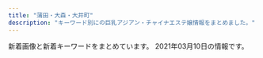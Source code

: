 ```yaml
---
title: "蒲田・大森・大井町"
description: "キーワード別にの巨乳アジアン・チャイナエステ嬢情報をまとめました。"
---
```


新着画像と新着キーワードをまとめています。
2021年03月10日の情報です。

<DmmAffiliateIns />
<KeywordTable
  shops={
    [
    {
        "station": "JR\u84b2\u7530\u99c5\u6771\u53e3",
        "url": "http://www.es-md.net/",
        "name": "\u30bd\u30a6\u30eb\u30aa\u30f3\u30cb",
        "keywords": {},
        "img_links": []
    },
    {
        "url": "http://lucky.geo.jp/",
        "name": "LUCKY \uff5e\u30e9\u30c3\u30ad\u30fc\uff5e",
        "img_links": [
            "http://lucky.geo.jp/2/uploadimg/1565558725.jpg",
            "http://lucky.geo.jp/2/uploadimg/1593756884.jpg",
            "http://lucky.geo.jp/2/uploadimg/1613285139.jpeg",
            "http://lucky.geo.jp/2/uploadimg/1574764277.jpg",
            "http://lucky.geo.jp/2/uploadimg/1593756798.jpg",
            "https://LUCKY.pwchp.com/images/vis_theptframe.png",
            "http://lucky.geo.jp/2/uploadimg/1597029716.jpg",
            "http://lucky.geo.jp/2/uploadimg/1610000464.jpeg",
            "http://lucky.geo.jp/2/uploadimg/1589888939.jpg",
            "http://lucky.geo.jp/dozdLZQPkhPUwC2.png",
            "http://lucky.geo.jp/2/uploadimg/1565950572.jpg",
            "http://lucky.geo.jp/int1.png",
            "http://lucky.geo.jp/vis_theptframe.png",
            "http://lucky.geo.jp/2/uploadimg/1596225793.jpg",
            "http://lucky.geo.jp/2/uploadimg/1610946975.jpeg"
        ],
        "keywords": {
            "87": 24,
            "85": 24,
            "90": 24,
            "83": 48,
            "E": 24,
            "92": 12,
            "C": 48,
            "D": 36
        },
        "station": "JR\u84b2\u7530\u99c5\u897f\u53e3"
    },
    {
        "name": "\u30d5\u30ea\u30fc\u30b8\u30a2",
        "station": "JR\u84b2\u7530\u99c5\u6771\u53e3",
        "keywords": {
            "84": 1,
            "85": 6,
            "E": 3,
            "G": 2,
            "86": 1,
            "D": 2,
            "F": 1,
            "C": 1
        },
        "img_links": [
            "http://freesia-este.com/images/access/05.jpg",
            "http://freesia-este.com/images/slider1/02.jpg",
            "http://freesia-este.com/staffPhoto/b20190811160951.jpg",
            "http://freesia-este.com/staffPhoto/b20210303202540.jpg",
            "http://freesia-este.com/uploadfiles/images/campaignFreesiaEsteCom4.jpg",
            "http://freesia-este.com/staffPhoto/s20190811160854.jpg",
            "http://freesia-este.com/staffPhoto/s20210303202650.jpg",
            "http://freesia-este.com/images/returnBtn.png",
            "http://freesia-este.com/staffPhoto/s20210309160439.jpg",
            "http://freesia-este.com/staffPhoto/s20190811160951.jpg",
            "http://freesia-este.com/images/access/02.jpg",
            "http://freesia-este.com/staffPhoto/s20190811161355.jpg",
            "http://freesia-este.com/staffPhoto/b20210112143731.jpg",
            "http://freesia-este.com/staffPhoto/b20190811161616.jpg",
            "http://freesia-este.com/staffPhoto/b20190811161355.jpg",
            "http://freesia-este.com/staffPhoto/b20190811160854.jpg",
            "http://freesia-este.com/images/gallery1.png",
            "http://freesia-este.com/images/access/01.jpg",
            "http://freesia-este.com/images/access/03.jpg",
            "http://freesia-este.com/staffPhoto/b20210303202650.jpg",
            "http://freesia-este.com/js/sliderLine/slide_prev.png",
            "http://freesia-este.com/staffPhoto/s20190811161143.jpg",
            "http://freesia-este.com/images/access/04.jpg",
            "http://freesia-este.com/images/access/06.jpg",
            "http://freesia-este.com/js/sliderLine/slide_next.png",
            "http://freesia-este.com/staffPhoto/b20210309160439.jpg",
            "http://freesia-este.com/staffPhoto/b20190811161143.jpg",
            "http://freesia-este.com/staffPhoto/s20210112143731.jpg",
            "http://freesia-este.com/staffPhoto/s20210303202540.jpg",
            "http://freesia-este.com/images/slider1/01.jpg",
            "http://freesia-este.com/images/slider1/03.jpg",
            "http://freesia-este.com/staffPhoto/s20190811161616.jpg"
        ],
        "url": "http://freesia-este.com/"
    },
    {
        "name": "\u30b7\u30fc\u30af\u30ec\u30c3\u30c8\u30d5\u30a1\u30f3\u30bf\u30b8\u30fc",
        "station": "JR\u5927\u68ee\u99c5\u897f\u53e3",
        "keywords": {
            "\u30bb\u30af\u30b7\u30fc": 3
        },
        "img_links": [
            "http://spa-omori.com/wp-content/uploads/2019/10/mmexport1571245061102.jpg",
            "http://spa-omori.com/wp-content/uploads/2019/12/mmexport1575894629655.jpg",
            "http://spa-omori.com/wp-content/themes/Aaron/picture/sign-1558972223845.png",
            "http://spa-omori.com/wp-content/uploads/2019/10/mmexport1562577297511.jpg",
            "http://spa-omori.com/wp-content/themes/Aaron/picture/sign-1558966169044.png",
            "http://spa-omori.com/wp-content/uploads/2019/10/Screenshot_20191110-183022.png",
            "http://spa-omori.com/wp-content/uploads/2020/03/1601219223755.jpg",
            "http://spa-omori.com/wp-content/uploads/2019/10/d2.jpg",
            "http://spa-omori.com/wp-content/themes/Aaron/picture/sign-1558966169154.png",
            "http://spa-omori.com/wp-content/themes/Aaron/picture/line1-1558966169073.png",
            "http://spa-omori.com/wp-content/uploads/2019/10/c2.jpg",
            "http://spa-omori.com/wp-content/themes/Aaron/picture/sign-1558966169098.png",
            "http://spa-omori.com/wp-content/uploads/2019/10/123456.jpg",
            "http://spa-omori.com/wp-content/uploads/2020/01/mmexport1611389971637.jpg",
            "http://spa-omori.com/wp-content/themes/Aaron/picture/sign-1558966169128.png",
            "http://spa-omori.com/wp-content/themes/Aaron/picture/line-1558972223845.jpg",
            "http://spa-omori.com/wp-content/uploads/2020/11/1614933554895.jpg",
            "http://spa-omori.com/wp-content/themes/Aaron/picture/s_news-1558972223845.png",
            "http://spa-omori.com/wp-content/uploads/2019/10/b2.jpg",
            "http://spa-omori.com/wp-content/uploads/2020/12/1607832354643.jpg",
            "http://spa-omori.com/wp-content/uploads/2020/06/Screenshot_20200609-151824.png",
            "http://spa-omori.com/wp-content/uploads/2019/10/mmexport1571245049830.jpg",
            "http://spa-omori.com/wp-content/uploads/2019/10/1_20190531100800502-155896616907.jpg",
            "http://spa-omori.com/wp-content/themes/Aaron/picture/sign-1558966169073.png",
            "http://spa-omori.com/wp-content/uploads/2019/10/1_20190531100800502-155897222384-1.jpg",
            "http://spa-omori.com/wp-content/uploads/2021/03/mmexport1615287725391-1.jpg",
            "http://spa-omori.com/wp-content/uploads/2019/10/mmexport1571245064770.jpg",
            "http://spa-omori.com/wp-content/uploads/2019/10/123b.png",
            "http://spa-omori.com/wp-content/uploads/2019/10/w1.png",
            "http://spa-omori.com/wp-content/themes/Aaron/picture/zi_staff-1558966169073.png"
        ],
        "url": "http://spa-omori.com/"
    },
    {
        "keywords": {
            "91": 2,
            "80": 2,
            "87": 2,
            "E": 2,
            "D": 12,
            "86": 4,
            "85": 4
        },
        "url": "http://suica.jpn.cm/",
        "station": "JR\u5927\u4e95\u753a\u99c5\u4e2d\u592e\u53e3",
        "img_links": [
            "http://suica.jpn.cm/photos/sites/3/2020/12/2020120618581429.jpg",
            "http://suica.jpn.cm/photos/sites/3/2020/08/2020082117403663.jpg",
            "http://suica.jpn.cm/photos/sites/3/2020/08/2020081913081173.jpg",
            "http://suica.jpn.cm/photos/sites/3/2020/11/2020111415464983.jpg",
            "http://suica.jpn.cm/photos/sites/3/2020/08/2020081512285962.jpg",
            "http://suica.jpn.cm/photos/sites/3/2020/08/2020082117404189.jpg",
            "http://suica.jpn.cm/photos/sites/3/2020/08/202008191308233.jpg",
            "http://suica.jpn.cm/photos/sites/3/2021/03/2021031016020743.jpg",
            "http://suica.jpn.cm/photos/sites/3/2020/08/2020081512295237.jpg",
            "http://suica.jpn.cm/images/top1.jpg",
            "https://www.a-side.com/ad/koko/include/banner/koko_468x60.png",
            "http://suica.jpn.cm/photos/sites/3/2020/12/2020120616111237.jpg",
            "http://suica.jpn.cm/images/1.jpg",
            "http://suica.jpn.cm/images/news.png",
            "http://suica.jpn.cm/photos/sites/3/2020/08/2020081913081756.jpg",
            "http://suica.jpn.cm/images/s_reruit.png",
            "http://suica.jpn.cm/photos/sites/3/2021/03/2021031015535435.jpg",
            "http://suica.jpn.cm/photos/sites/3/2020/08/2020081512300276.jpg",
            "http://suica.jpn.cm/photos/sites/3/2020/12/202012061611111.jpg",
            "http://suica.jpn.cm/images/2.jpg",
            "http://suica.jpn.cm/photos/sites/3/2020/08/2020081512284950.jpg",
            "http://suica.jpn.cm/photos/sites/3/2020/11/2020111415465544.jpg",
            "http://suica.jpn.cm/images/info.jpg",
            "http://suica.jpn.cm/images/s_staff.png",
            "http://suica.jpn.cm/photos/sites/3/2020/08/202008151230107.jpg",
            "http://suica.jpn.cm/images/top.jpg",
            "http://suica.jpn.cm/photos/sites/3/2020/08/2020081512284124.jpg"
        ],
        "name": "\u30b9\u30a4\u30ab"
    },
    {
        "name": "\u8776\u604b\u82b1",
        "img_links": [],
        "station": "JR\u84b2\u7530\u99c5\u897f\u53e3",
        "keywords": {},
        "url": "http://momi-este.com/"
    },
    {
        "name": "\u697d\u5929\u56fd",
        "url": "http://lucky-heaven.work/",
        "keywords": {},
        "station": "JR\u5927\u4e95\u753a\u99c5\u6771\u53e3",
        "img_links": [
            "http://lucky-heaven.work/images/1.jpg",
            "http://lucky-heaven.work/sp/staff/moe.jpg",
            "http://lucky-heaven.work/sp/staff/haru.jpg",
            "http://lucky-heaven.work/images/interior_t.jpg",
            "http://lucky-heaven.work/sp/images/footer.jpg",
            "http://lucky-heaven.work/images/staff_t.jpg",
            "http://lucky-heaven.work/staff/rumi.jpg",
            "http://lucky-heaven.work/images/sys.png",
            "http://lucky-heaven.work/img/yui2.jpg",
            "http://lucky-heaven.work/staff/airi.jpg",
            "http://lucky-heaven.work/images/3.jpg",
            "http://lucky-heaven.work/images/s1.png",
            "http://lucky-heaven.work/sp/img/haru1.jpg",
            "http://lucky-heaven.work/sp/images/int1.png",
            "http://lucky-heaven.work/sp/images/ac1.jpg",
            "http://lucky-heaven.work/sp/img/rina1.jpg",
            "http://lucky-heaven.work/sp/images/int2.jpg",
            "http://lucky-heaven.work/sp/images/head.jpg",
            "http://lucky-heaven.work/img/airi1.jpg",
            "http://lucky-heaven.work/img/rina2.jpg",
            "http://lucky-heaven.work/sp/img/rumi1.jpg",
            "http://lucky-heaven.work/sp/images/2.jpg",
            "http://lucky-heaven.work/sp/img/moe1.jpg",
            "http://lucky-heaven.work/img/moe1.jpg",
            "http://lucky-heaven.work/sp/images/1.jpg",
            "http://lucky-heaven.work/sp/img/yui1.jpg",
            "http://lucky-heaven.work/sp/images/ta.png",
            "http://lucky-heaven.work/staff/moe.jpg",
            "http://lucky-heaven.work/staff/rina.jpg",
            "http://lucky-heaven.work/sp/img/rumi2.jpg",
            "http://lucky-heaven.work/staff/yui.jpg",
            "http://lucky-heaven.work/sp/staff/rina.jpg",
            "http://lucky-heaven.work/sp/img/yui2.jpg",
            "http://lucky-heaven.work/sp/img/rina2.jpg",
            "http://lucky-heaven.work/img/rumi1.jpg",
            "http://lucky-heaven.work/img/yui1.jpg",
            "http://lucky-heaven.work/images/tel.jpg",
            "http://lucky-heaven.work/sp/images/4.jpg",
            "http://lucky-heaven.work/sp/staff/rumi.jpg",
            "http://lucky-heaven.work/sp/images/int3.jpg",
            "http://lucky-heaven.work/img/moe2.jpg",
            "http://lucky-heaven.work/sp/images/int4.jpg",
            "http://lucky-heaven.work/img/airi2.jpg",
            "http://lucky-heaven.work/sp/images/news.jpg",
            "http://lucky-heaven.work/sp/images/sys.jpg",
            "http://lucky-heaven.work/sp/menu/staff.jpg",
            "http://lucky-heaven.work/sp/img/moe2.jpg",
            "http://lucky-heaven.work/sp/img/airi1.jpg",
            "http://lucky-heaven.work/images/2.jpg",
            "http://lucky-heaven.work/staff/haru.jpg",
            "http://lucky-heaven.work/images/4.jpg",
            "http://lucky-heaven.work/sp/images/5.jpg",
            "http://lucky-heaven.work/images/news.jpg",
            "http://lucky-heaven.work/sp/images/newsb.png",
            "http://lucky-heaven.work/images/6.jpg",
            "http://lucky-heaven.work/img/haru1.jpg",
            "http://lucky-heaven.work/images/tt.jpg",
            "http://lucky-heaven.work/images/int2.png",
            "http://lucky-heaven.work/images/sm.jpg",
            "http://lucky-heaven.work/sp/images/staff_t.jpg",
            "http://lucky-heaven.work/sp/img/haru2.jpg",
            "http://lucky-heaven.work/sp/img/airi2.jpg",
            "http://lucky-heaven.work/sp/images/6.jpg",
            "http://lucky-heaven.work/images/int1.png",
            "http://lucky-heaven.work/sp/images/rec2.jpg",
            "http://lucky-heaven.work/img/haru2.jpg",
            "http://lucky-heaven.work/sp/images/rec1.jpg",
            "http://lucky-heaven.work/img/rumi2.jpg",
            "http://lucky-heaven.work/sp/staff/airi.jpg",
            "http://lucky-heaven.work/sp/images/interior_t.jpg",
            "http://lucky-heaven.work/img/rina1.jpg",
            "http://lucky-heaven.work/images/head.jpg",
            "http://lucky-heaven.work/sp/menu/top.jpg",
            "http://lucky-heaven.work/sp/images/tel.jpg",
            "http://lucky-heaven.work/sp/staff/yui.jpg",
            "http://lucky-heaven.work/sp/images/3.jpg",
            "http://lucky-heaven.work/images/5.jpg"
        ]
    },
    {
        "name": "Sweet Time",
        "station": "JR\u5927\u68ee\u99c5\u6771\u53e3",
        "img_links": [
            "http://heal-msg.com/images/staff0.jpg",
            "http://heal-msg.com/images/s_news.png",
            "http://heal-msg.com/staff/yuki/01.jpg",
            "http://heal-msg.com/staff/rin/01.jpg",
            "http://heal-msg.com/staff/yuyu/01.jpg",
            "http://heal-msg.com/images/news_bj3.jpg",
            "http://heal-msg.com/images/kanban.jpg",
            "http://heal-msg.com/images/s_link.png",
            "http://heal-msg.com/images/staff_bj3.jpg",
            "http://heal-msg.com/images/s_staff.png",
            "http://heal-msg.com/staff/ruru/01.jpg",
            "http://heal-msg.com/images/top.jpg"
        ],
        "keywords": {},
        "url": "http://heal-msg.com/"
    },
    {
        "name": "\u30cf\u30cb\u30fc\u30ba",
        "station": "JR\u84b2\u7530\u99c5\u897f\u53e3",
        "img_links": [
            "http://www.honeys.relaxmens.com/files/002-03.jpg",
            "http://www.honeys.relaxmens.com/files/002.jpg",
            "http://www.honeys.relaxmens.com/files/004-03.jpg",
            "http://www.honeys.relaxmens.com/files/004-02.jpg",
            "http://www.honeys.relaxmens.com/photo_news/upimg/1223560260d4dabadb_0.jpg",
            "http://www.honeys.relaxmens.com/photo_news/upimg/854156035cd1560893_0.jpg",
            "http://www.honeys.relaxmens.com/files/001-03.jpg",
            "http://www.honeys.relaxmens.com/files/003.jpg",
            "http://www.honeys.relaxmens.com/files/004.jpg",
            "http://www.honeys.relaxmens.com/images/foot01.jpg",
            "http://www.honeys.relaxmens.com/images/m-top003.jpg",
            "http://www.honeys.relaxmens.com/images/m-head01.jpg",
            "http://www.honeys.relaxmens.com/files/003-02.jpg",
            "http://www.honeys.relaxmens.com/files/006-02.jpg",
            "http://www.honeys.relaxmens.com/files/006-03.jpg",
            "http://www.honeys.relaxmens.com/files/003-03.jpg",
            "http://www.honeys.relaxmens.com/files/002-02.jpg",
            "http://www.honeys.relaxmens.com/files/005-02.jpg",
            "http://www.honeys.relaxmens.com/files/001-02.jpg",
            "http://www.honeys.relaxmens.com/files/006.jpg",
            "http://www.honeys.relaxmens.com/files/005.jpg",
            "http://www.honeys.relaxmens.com/files/001.jpg",
            "http://www.honeys.relaxmens.com/files/005-03.jpg",
            "http://www.honeys.relaxmens.com/images/call.png",
            "http://www.honeys.relaxmens.com/images/m-top004.jpg"
        ],
        "keywords": {
            "D": 6,
            "C": 6,
            "87": 8,
            "86": 4
        },
        "url": "http://www.honeys.relaxmens.com/"
    },
    {
        "name": "\u61a9",
        "url": "http://ikoi.xyz.mn/",
        "img_links": [],
        "keywords": {},
        "station": "JR\u5927\u68ee\u99c5\u6771\u53e3"
    },
    {
        "name": "\u30d0\u30a4\u30aa\u30ec\u30c3\u30c8",
        "img_links": [
            "http://es-kosumosu.com/images/staff_mitashi.jpg",
            "http://es-kosumosu.com/images/system/sys01.jpg",
            "http://es-kosumosu.com/images/top_flash_01.jpg",
            "http://es-kosumosu.com/girl/4.jpg",
            "http://es-kosumosu.com/girl/1.jpg",
            "http://es-kosumosu.com/images/room/photo01.jpg",
            "http://es-kosumosu.com/images/room/photo02.jpg",
            "http://es-kosumosu.com/images/room/photo04.jpg",
            "http://es-kosumosu.com/images/return.png",
            "http://es-kosumosu.com/girl/6.jpg",
            "http://es-kosumosu.com/images/room/photo03.jpg",
            "http://es-kosumosu.com/girl/3.jpg",
            "http://es-kosumosu.com/images/info.jpg",
            "http://es-kosumosu.com/images/room/photo05.jpg",
            "http://es-kosumosu.com/girl/2.jpg",
            "http://es-kosumosu.com/girl/7.jpg"
        ],
        "keywords": {},
        "url": "http://es-kosumosu.com/",
        "station": "JR\u5927\u68ee\u99c5\u6771\u53e3"
    },
    {
        "name": "EVE",
        "station": "JR\u84b2\u7530\u99c5\u897f\u53e3",
        "url": "http://www.tokyo-0001.xyz/",
        "img_links": [
            "http://www.tokyo-0001.xyz/img/girls05.jpg",
            "http://www.tokyo-0001.xyz/img/img1.jpg",
            "http://www.tokyo-0001.xyz/img/girls01.jpg",
            "http://www.tokyo-0001.xyz/img/ttl-01.png",
            "http://www.tokyo-0001.xyz/img/img-txt-01.png",
            "http://www.tokyo-0001.xyz/img/bnr02.jpg",
            "http://www.tokyo-0001.xyz/img/girls04.jpg",
            "http://www.tokyo-0001.xyz/img/girls06.jpg",
            "http://www.tokyo-0001.xyz/img/img2.jpg",
            "http://www.tokyo-0001.xyz/img/girls02.jpg",
            "http://www.tokyo-0001.xyz/img/ttl-03.png",
            "http://www.tokyo-0001.xyz/img/bnr01.jpg",
            "http://www.tokyo-0001.xyz/img/img3.jpg",
            "http://www.tokyo-0001.xyz/img/ttl-02.png",
            "http://www.tokyo-0001.xyz/img/bnr00.jpg",
            "http://www.tokyo-0001.xyz/img/ttl-04.png",
            "http://www.tokyo-0001.xyz/img/girls03.jpg"
        ],
        "keywords": {}
    },
    {
        "keywords": {
            "83": 10,
            "E": 30,
            "86": 20,
            "F": 20,
            "92": 10,
            "84": 10,
            "85": 40,
            "87": 40,
            "D": 80
        },
        "img_links": [
            "http://yurari.ests.co/photos/sites/33/2020/11/2020112715562239.jpg",
            "http://yurari.ests.co/images/room2.jpg",
            "http://yurari.ests.co/photos/sites/33/2020/11/2020112715562914.jpg",
            "http://yurari.ests.co/images/room1.jpg",
            "http://yurari.ests.co/images/service2.jpg",
            "http://yurari.ests.co/photos/sites/33/2020/09/2020090115273947.jpg",
            "http://yurari.ests.co/photos/sites/33/2020/12/2020121917142684.jpg",
            "http://yurari.ests.co/images/s_news.jpg",
            "http://yurari.ests.co/images/mobile.jpg",
            "http://yurari.ests.co/photos/sites/33/2021/02/202102041041291.jpg",
            "http://yurari.ests.co/photos/sites/33/2020/07/2020072517001526.jpg",
            "http://yurari.ests.co/photos/sites/33/2020/06/2020061916403177.jpg",
            "http://yurari.ests.co/photos/sites/33/2020/10/2020102111224281.jpg",
            "http://yurari.ests.co/images/s_staff.png",
            "http://yurari.ests.co/images/service1.jpg",
            "http://yurari.ests.co/images/service3.jpg",
            "http://yurari.ests.co/images/room3.jpg",
            "http://yurari.ests.co/images/s_pick.jpg",
            "http://yurari.ests.co/photos/sites/33/2020/08/2020080117472090.jpg",
            "http://yurari.ests.co/images/room4.jpg",
            "http://yurari.ests.co/photos/sites/33/2020/10/2020101317404868.jpg",
            "http://yurari.ests.co/photos/sites/33/2020/10/2020102010480431.jpg",
            "http://yurari.ests.co/images/info.jpg",
            "http://yurari.ests.co/photos/sites/33/2021/02/2021021012395160.jpg",
            "http://yurari.ests.co/images/service4.jpg",
            "http://yurari.ests.co/images/s_service.png",
            "http://yurari.ests.co/photos/sites/33/2020/10/2020102211543336.jpg",
            "http://yurari.ests.co/photos/sites/33/2020/09/2020090115274081.jpg",
            "http://yurari.ests.co/images/top.jpg",
            "http://yurari.ests.co/photos/sites/33/2021/02/2021021010544188.jpg"
        ],
        "name": "\u3075\u308f\u3075\u308f",
        "url": "http://yurari.ests.co/",
        "station": "JR\u84b2\u7530\u99c5\u897f\u53e3"
    },
    {
        "url": "http://www.e-uluru.info/",
        "name": "\u7f8e\u7409\u7409",
        "station": "JR\u84b2\u7530\u99c5\u6771\u53e3",
        "keywords": {
            "83": 1,
            "87": 8,
            "D": 37,
            "C": 15,
            "85": 26,
            "86": 21,
            "E": 8,
            "88": 2
        },
        "img_links": [
            "http://www.e-uluru.info/images/upload/thumb/539dd2297c44dec2.jpg",
            "http://www.e-uluru.info/s/images/icon_covergirl.png",
            "http://www.e-uluru.info/images/upload/thumb/73a690610b4828e0.jpg",
            "http://www.e-uluru.info/images/upload/1ddb0f728d864feb.jpg",
            "http://www.e-uluru.info/images/upload/thumb/f642dd084fb225c9.jpg",
            "http://www.e-uluru.info/images/upload/thumb/90eec703fb0861db.jpg",
            "http://www.e-uluru.info/images/upload/c8b0d079c922b041.jpg",
            "http://www.e-uluru.info/images/pro.jpg",
            "http://www.e-uluru.info/images/rec_09.png",
            "http://www.e-uluru.info/images/upload/thumb/08e930d29f9d5b3e.jpg",
            "http://www.e-uluru.info/images/upload/2e83ce7f87e28c10.jpg",
            "http://www.e-uluru.info/girl/024.jpg",
            "http://www.e-uluru.info/images/upload/thumb/e8b0d029c217c7cc.jpg",
            "http://www.e-uluru.info/images/r01.jpg",
            "http://www.e-uluru.info/s/images/r03.jpg",
            "http://www.e-uluru.info/images/upload/thumb/1ddb0f728d864feb.jpg",
            "http://www.e-uluru.info/images/upload/thumb/d4a6c5a9e3801cc7.jpg",
            "http://www.e-uluru.info/s/images/icon_tel.png",
            "http://www.e-uluru.info/images/info01.png",
            "http://www.e-uluru.info/images/index_05.png",
            "http://www.e-uluru.info/images/upload/thumb/2d668ea61cdabce4.jpg",
            "http://www.e-uluru.info/girl/031.jpg",
            "http://www.e-uluru.info/girl/028.jpg",
            "http://www.e-uluru.info/images/index_04.png",
            "http://www.e-uluru.info/images/upload/thumb/ebc831946fdc3143.jpg",
            "http://www.e-uluru.info/s/images/r05.jpg",
            "http://www.e-uluru.info/images/staff_08.png",
            "http://www.e-uluru.info/images/index_03.png",
            "http://www.e-uluru.info/images/upload/12cb1bdfa779a5e6.jpg",
            "http://www.e-uluru.info/images/upload/thumb/db7023b92ef16bbc.jpg",
            "http://www.e-uluru.info/images/upload/thumb/b71e9dc3cfa0f9b4.jpg",
            "http://www.e-uluru.info/images/index_13.png",
            "http://www.e-uluru.info/images/upload/a86dfeb81b8ab370.jpg",
            "http://www.e-uluru.info/images/sys_08.png",
            "http://www.e-uluru.info/images/info_08.png",
            "http://www.e-uluru.info/images/upload/f436fca81b34a90a.jpg",
            "http://www.e-uluru.info/images/upload/2951922eff997d84.jpg",
            "http://www.e-uluru.info/girl/014.jpg",
            "http://www.e-uluru.info/images/upload/thumb/a944203deb9da4de.jpg",
            "http://www.e-uluru.info/girl/016.jpg",
            "http://www.e-uluru.info/girl/018.jpg",
            "http://www.e-uluru.info/images/upload/9e6373c225b7bc51.jpg",
            "http://www.e-uluru.info/images/upload/thumb/ad830a43974bad03.jpg",
            "http://www.e-uluru.info/images/upload/a42cde1d7d7ca5c0.jpg",
            "http://www.e-uluru.info/images/upload/thumb/12cb1bdfa779a5e6.jpg",
            "http://www.e-uluru.info/images/index_07.png",
            "http://www.e-uluru.info/images/r03.jpg",
            "http://www.e-uluru.info/girl/033.jpg",
            "http://www.e-uluru.info/girl/030.jpg",
            "http://www.e-uluru.info/images/upload/thumb/7a73ef7475560f16.jpg",
            "http://www.e-uluru.info/images/upload/b5241af23f911574.jpg",
            "http://www.e-uluru.info/images/upload/d33358c73f674e0d.jpg",
            "http://www.e-uluru.info/s/images/icon_info.png",
            "http://www.e-uluru.info/s/images/icon_staff.png",
            "http://www.e-uluru.info/girl/015.jpg",
            "http://www.e-uluru.info/images/upload/db7023b92ef16bbc.jpg",
            "http://www.e-uluru.info/s/images/icon_topics.png",
            "http://www.e-uluru.info/girl/01.jpg",
            "http://www.e-uluru.info/images/upload/539dd2297c44dec2.jpg",
            "http://www.e-uluru.info/images/upload/08e930d29f9d5b3e.jpg",
            "http://www.e-uluru.info/images/upload/98ac232614327354.jpg",
            "http://www.e-uluru.info/i/girl/013.jpg",
            "http://www.e-uluru.info/images/upload/thumb/8ee8987b2165d4fc.jpg",
            "http://www.e-uluru.info/images/upload/c7886d02d33ae09c.jpg",
            "http://www.e-uluru.info/images/r02.jpg",
            "http://www.e-uluru.info/girl/021.jpg",
            "http://www.e-uluru.info/images/upload/thumb/a42cde1d7d7ca5c0.jpg",
            "http://www.e-uluru.info/s/images/r01.jpg",
            "http://www.e-uluru.info/images/upload/d4a6c5a9e3801cc7.jpg",
            "http://www.e-uluru.info/images/upload/7a73ef7475560f16.jpg",
            "http://www.e-uluru.info/girl/034.jpg",
            "http://www.e-uluru.info/images/upload/71169c7f826021d0.jpg",
            "http://www.e-uluru.info/images/index_06.png",
            "http://www.e-uluru.info/images/upload/thumb/03b615dbd4a8d4e4.jpg",
            "http://www.e-uluru.info/images/upload/thumb/056ff3de81fe9024.jpg",
            "http://www.e-uluru.info/images/upload/thumb/2e83ce7f87e28c10.jpg",
            "http://www.e-uluru.info/images/upload/a944203deb9da4de.jpg",
            "http://www.e-uluru.info/images/upload/03b615dbd4a8d4e4.jpg",
            "http://www.e-uluru.info/images/upload/f642dd084fb225c9.jpg",
            "http://www.e-uluru.info/images/upload/24e3367119cd81d4.jpg",
            "http://www.e-uluru.info/images/upload/thumb/9e6373c225b7bc51.jpg",
            "http://www.e-uluru.info/images/upload/thumb/d33358c73f674e0d.jpg",
            "http://www.e-uluru.info/images/upload/thumb/c7886d02d33ae09c.jpg",
            "http://www.e-uluru.info/images/upload/056ff3de81fe9024.jpg",
            "http://www.e-uluru.info/images/upload/thumb/c8b0d079c922b041.jpg",
            "http://www.e-uluru.info/s/girl/01.jpg",
            "http://www.e-uluru.info/images/index_12.png",
            "http://www.e-uluru.info/girl/020.jpg",
            "http://www.e-uluru.info/images/index_08.png",
            "http://www.e-uluru.info/images/upload/thumb/71169c7f826021d0.jpg",
            "http://www.e-uluru.info/images/upload/thumb/24e3367119cd81d4.jpg",
            "http://www.e-uluru.info/images/upload/b71e9dc3cfa0f9b4.jpg",
            "http://www.e-uluru.info/girl/07.jpg",
            "http://www.e-uluru.info/girl/032.jpg",
            "http://www.e-uluru.info/images/upload/90eec703fb0861db.jpg",
            "http://www.e-uluru.info/images/index_11.png",
            "http://www.e-uluru.info/images/upload/thumb/b5241af23f911574.jpg",
            "http://www.e-uluru.info/s/images/icon_top.png",
            "http://www.e-uluru.info/images/r05.jpg",
            "http://www.e-uluru.info/images/upload/ebc831946fdc3143.jpg",
            "http://www.e-uluru.info/s/images/r02.jpg",
            "http://www.e-uluru.info/images/upload/thumb/a86dfeb81b8ab370.jpg",
            "http://www.e-uluru.info/images/rec_08.png",
            "http://www.e-uluru.info/images/upload/thumb/288f933e02c0cf58.jpg",
            "http://www.e-uluru.info/images/upload/thumb/2951922eff997d84.jpg",
            "http://www.e-uluru.info/images/upload/thumb/98ac232614327354.jpg",
            "http://www.e-uluru.info/girl/019.jpg",
            "http://www.e-uluru.info/images/upload/thumb/f436fca81b34a90a.jpg",
            "http://www.e-uluru.info/images/upload/ad830a43974bad03.jpg",
            "http://www.e-uluru.info/girl/013.jpg",
            "http://www.e-uluru.info/images/upload/thumb/30e7a9b6a2619196.jpg",
            "http://www.e-uluru.info/images/upload/30e7a9b6a2619196.jpg",
            "http://www.e-uluru.info/girl/06.jpg",
            "http://www.e-uluru.info/images/upload/288f933e02c0cf58.jpg",
            "http://www.e-uluru.info/images/upload/e8b0d029c217c7cc.jpg",
            "http://www.e-uluru.info/images/index_01.png",
            "http://www.e-uluru.info/images/index_02.png",
            "http://www.e-uluru.info/images/upload/8ee8987b2165d4fc.jpg",
            "http://www.e-uluru.info/images/upload/73a690610b4828e0.jpg",
            "http://www.e-uluru.info/girl/012.jpg"
        ]
    },
    {
        "name": "\u30d2\u30fc\u30ea\u30f3\u30b0\u611b",
        "keywords": {
            "\u30bb\u30af\u30b7\u30fc": 2,
            "F": 4,
            "84": 2,
            "D": 4,
            "85": 7,
            "88": 2,
            "98": 2,
            "H": 2,
            "80": 2,
            "\u80f8": 1,
            "96": 2,
            "90": 2,
            "C": 10,
            "83": 6,
            "82": 5
        },
        "url": "http://www.healing-ai.net/",
        "img_links": [
            "http://www.healing-ai.net/images/img_mainvisual_02.png",
            "http://www.healing-ai.net/images/img_mainvisual_03.png",
            "https://www.a-side.com/ad/koko/include/banner/koko_200x40.png",
            "http://www.healing-ai.net/images/icon_new.png",
            "http://eskk.healing-ai.net/uploads/g8-1.jpg",
            "http://eskk.healing-ai.net/uploads/2019/12/3.jpg",
            "http://eskk.healing-ai.net/uploads/2019/12/1-1.jpg",
            "http://eskk.healing-ai.net/uploads/2020/01/g1.jpg",
            "http://eskk.healing-ai.net/uploads/2019/05/nana2.jpg",
            "http://eskk.healing-ai.net/uploads/2019/12/2-1.jpg",
            "http://eskk.healing-ai.net/uploads/2019/05/nana3.jpg",
            "http://eskk.healing-ai.net/uploads/2020/10/g1.jpg",
            "http://eskk.healing-ai.net/uploads/2021/03/1.jpg",
            "http://eskk.healing-ai.net/uploads/2020/01/g3.jpg",
            "http://eskk.healing-ai.net/uploads/2019/05/g3.jpg",
            "http://eskk.healing-ai.net/uploads/2019/07/1.jpg",
            "http://www.healing-ai.net/images/bnr_reserve_01.jpg",
            "http://eskk.healing-ai.net/uploads/2020/01/g2.jpg",
            "http://www.healing-ai.net/images/top2.png",
            "http://eskk.healing-ai.net/uploads/2019/05/mika.jpg",
            "http://eskk.healing-ai.net/uploads/2019/05/g4.jpg",
            "http://eskk.healing-ai.net/uploads/2019/07/3.jpg",
            "http://eskk.healing-ai.net/uploads/2020/12/g2.jpg",
            "http://eskk.healing-ai.net/uploads/2019/07/2.jpg",
            "http://eskk.healing-ai.net/uploads/2019/05/ai2-1.jpg",
            "http://eskk.healing-ai.net/uploads/2019/05/ai1-1.jpg",
            "http://www.healing-ai.net/images/img_mainvisual_01.png",
            "http://eskk.healing-ai.net/uploads/2021/03/4.jpg",
            "http://eskk.healing-ai.net/uploads/2021/03/3.jpg",
            "http://eskk.healing-ai.net/uploads/2020/12/g1.jpg",
            "http://eskk.healing-ai.net/uploads/2021/03/2.jpg",
            "http://eskk.healing-ai.net/uploads/2019/06/g0.jpg",
            "http://eskk.healing-ai.net/uploads/2019/05/ai3.jpg",
            "http://eskk.healing-ai.net/uploads/2019/11/koko.jpg"
        ],
        "station": "JR\u84b2\u7530\u99c5\u6771\u53e3"
    },
    {
        "img_links": [
            "http://mensbali.net/images/st/moe3.jpg",
            "http://mensbali.net/sp/image/head_slide.jpg",
            "http://mensbali.net/images/top_newface.jpg",
            "http://mensbali.net/images/st/erika_1.jpg",
            "http://mensbali.net/images/heading_pickup.jpg",
            "http://mensbali.net/sp/image/head_slide2.jpg",
            "http://mensbali.net/images/st/saya_2.jpg",
            "http://mensbali.net/images/st/sena.jpg",
            "http://mensbali.net/images/st/saya_1.jpg",
            "http://mensbali.net/images/st/mai2.jpg",
            "http://mensbali.net/images/st/riri1.jpg",
            "http://mensbali.net/images/top_desc.jpg",
            "http://mensbali.net/images/st/moe1.jpg",
            "http://mensbali.net/images/st/riri3.jpg",
            "http://mensbali.net/images/top_newface3.jpg",
            "http://mensbali.net/images/st/erika_2.jpg",
            "http://mensbali.net/images/st/yura.jpg",
            "http://mensbali.net/images/st/coco_2.jpg",
            "http://mensbali.net/images/footer_bg.jpg",
            "http://mensbali.net/images/link/mens-esthe1.png",
            "http://mensbali.net/images/st/saya_3.jpg",
            "http://mensbali.net/images/st/ayu.jpg",
            "http://mensbali.net/images/side_mobile2.jpg",
            "http://mensbali.net/images/side_interior.jpg",
            "http://mensbali.net/sp/image/head_slide3.jpg",
            "http://mensbali.net/images/st/kana.jpg",
            "http://mensbali.net/images/st/moe2.jpg",
            "http://mensbali.net/images/st/yuki.jpg",
            "http://mensbali.net/images/st/erika_3.jpg",
            "http://mensbali.net/images/st/coco_3.jpg",
            "http://mensbali.net/images/st/yuri.jpg",
            "https://menlog.net/link/menlog20040.jpg",
            "http://mensbali.net/images/st/mana.jpg",
            "http://mensbali.net/images/st/st3.jpg",
            "http://mensbali.net/images/st/riri2.jpg",
            "http://mensbali.net/images/heading_news.jpg",
            "http://mensbali.net/images/heading_new_staff.jpg",
            "http://mensbali.net/images/heading_bottom_staff.jpg",
            "http://mensbali.net/sp/image/head.jpg",
            "http://mensbali.net/images/st/coco_1.jpg"
        ],
        "keywords": {},
        "station": "JR\u5927\u4e95\u753a\u99c5\u4e2d\u592e\u897f\u53e3",
        "name": "Men\u2019sBali\uff5e\u30e1\u30f3\u30ba\u30d0\u30ea\uff5e",
        "url": "http://mensbali.net/"
    },
    {
        "keywords": {
            "D": 14,
            "91": 4,
            "86": 1,
            "88": 5,
            "85": 4
        },
        "img_links": [
            "http://www.es-princess.com/images/index_04.jpg",
            "http://www.es-princess.com/images/upload/thumb/0403172defd2aa75.jpg",
            "http://www.es-princess.com/images/upload/thumb/a73cd0efe4586362.jpg",
            "http://www.es-princess.com/s/uploads/02a.jpg",
            "http://es-princess.com/images/index_06.jpg",
            "http://www.es-princess.com/s/images/t7.jpg",
            "http://www.es-princess.com/s/uploads/04.jpg",
            "http://www.es-princess.com/images/upload/thumb/026f0a00a7ebcac9.jpg",
            "http://www.es-princess.com/images/index_28.jpg",
            "http://www.es-princess.com/s/images/slider/prev.png",
            "http://www.es-princess.com/images/index_07.jpg",
            "http://www.es-princess.com/images/index_27.jpg",
            "http://www.es-princess.com/images/upload/thumb/abb982c0ed8c784a.jpg",
            "http://www.es-princess.com/images/upload/thumb/34d0c1f12f3d1581.jpg",
            "http://www.es-princess.com/images/upload/thumb/9081c49e0239e8dc.jpg",
            "http://www.es-princess.com/images/staff_13.jpg",
            "http://www.es-princess.com/images/upload/thumb/380cd518ae78d99c.jpg",
            "http://www.es-princess.com/images/index_05.jpg",
            "http://www.es-princess.com/images/index_01.jpg",
            "http://www.es-princess.com/s/images/slider/2.jpg",
            "http://www.es-princess.com/s/image/nav_sys.png",
            "http://www.es-princess.com/s/image/nav_hotel.png",
            "http://www.es-princess.com/images/upload/thumb/fac24168ab90cc92.jpg",
            "http://www.es-princess.com/images/upload/thumb/99ff32906f064430.jpg",
            "http://www.es-princess.com/images/upload/thumb/7358bb17b522d506.jpg",
            "http://www.es-princess.com/s/images/t3.jpg",
            "http://www.es-princess.com/s/images/tel.png",
            "http://www.es-princess.com/images/index_23.jpg",
            "http://www.es-princess.com/s/images/service_01.png",
            "http://www.es-princess.com/images/upload/thumb/667df216753c34cf.jpg",
            "http://www.es-princess.com/images/info.jpg",
            "http://www.es-princess.com/s/images/t6.jpg",
            "http://www.es-princess.com/images/upload/thumb/a77e3ba56953c62a.jpg",
            "http://www.es-princess.com/images/upload/thumb/ba9e1b4477f15b72.jpg",
            "http://www.es-princess.com/s/image/nav_topics.png",
            "http://www.es-princess.com/images/upload/thumb/314d78dc282a338e.jpg",
            "http://www.es-princess.com/images/upload/thumb/4fbbf39dbb4b5671.jpeg",
            "http://www.es-princess.com/images/upload/thumb/1a80890acbd23f61.jpg",
            "http://www.es-princess.com/images/index_34.jpg",
            "http://www.es-princess.com/images/index_29.jpg",
            "http://www.es-princess.com/s/images/slider/next.png",
            "http://www.es-princess.com/s/images/iphone.png",
            "http://www.es-princess.com/images/index_17.jpg",
            "http://www.es-princess.com/images/upload/thumb/28d10c17ec4ef55b.jpg",
            "http://www.es-princess.com/images/index_35.jpg",
            "http://www.es-princess.com/images/upload/thumb/966442429a421ade.jpg",
            "http://www.es-princess.com/images/upload/thumb/c191f88ab8347247.jpg",
            "http://www.es-princess.com/images/upload/thumb/18e6044b88e2d742.jpg",
            "http://www.es-princess.com/s/images/t1.jpg",
            "http://www.es-princess.com/s/images/t8.jpg",
            "http://www.es-princess.com/s/images/slider/1.jpg",
            "http://www.es-princess.com/images/index_15.jpg",
            "http://www.es-princess.com/images/upload/thumb/5e0537ee102a37b1.jpg",
            "http://www.es-princess.com/s/images/t5.jpg",
            "http://www.es-princess.com/images/upload/thumb/af672e0eb7d28ee6.jpg",
            "http://www.es-princess.com/images/index_03.jpg",
            "http://www.es-princess.com/images/03.jpg",
            "http://www.es-princess.com/images/index_02.jpg",
            "http://www.es-princess.com/images/02.jpg",
            "http://www.es-princess.com/s/images/t2.jpg",
            "http://www.es-princess.com/images/upload/thumb/4caabf554de9febf.jpg",
            "http://www.es-princess.com/images/upload/thumb/b673f5c7b6c0c654.jpg",
            "http://www.es-princess.com/s/images/service_07.png",
            "http://www.es-princess.com/s/image/nav_manga.png",
            "http://www.es-princess.com/images/upload/thumb/5a01d26b03ae3963.jpg",
            "http://www.es-princess.com/images/index_21.jpg",
            "http://www.es-princess.com/s/image/nav_cast.png",
            "http://www.es-princess.com/images/upload/thumb/977b6b56e17935b8.jpg",
            "http://www.es-princess.com/s/images/slider/3.jpg",
            "http://www.es-princess.com/images/upload/thumb/570cec0ed7dbb299.jpg",
            "http://www.es-princess.com/images/upload/thumb/befa35bfd3fcc1cf.jpg",
            "http://www.es-princess.com/images/rec.jpg",
            "http://www.es-princess.com/girl/01.jpg",
            "http://www.es-princess.com/images/upload/thumb/b5e216c30766fe2c.jpg",
            "http://www.es-princess.com/images/upload/thumb/123b8dc1f8010cd7.jpg",
            "http://www.es-princess.com/images/index_19.jpg",
            "http://www.es-princess.com/images/index_31.jpg",
            "http://www.es-princess.com/s/uploads/02.jpg",
            "http://www.es-princess.com/images/upload/thumb/140d1b4166940516.jpg",
            "http://www.es-princess.com/images/index_24.jpg",
            "http://www.es-princess.com/images/upload/thumb/d7645c329c045bbf.jpg",
            "http://www.es-princess.com/images/upload/thumb/05aaf6a4110be4ac.jpg",
            "http://es-princess.com/images/index_07.jpg",
            "http://www.es-princess.com/images/rec_13.jpg",
            "http://www.es-princess.com/images/01.jpg",
            "http://www.es-princess.com/images/index_25.jpg",
            "http://www.es-princess.com/s/images/okubokomachi.jpg",
            "http://www.es-princess.com/s/images/t4.jpg",
            "http://www.es-princess.com/images/index_06.jpg",
            "http://www.es-princess.com/images/info_13.jpg",
            "http://www.es-princess.com/s/images/top_2.jpg",
            "http://www.es-princess.com/images/upload/thumb/d0adbd6a55204cc6.jpg",
            "http://www.es-princess.com/images/upload/thumb/33b8e868c76e480e.jpg",
            "http://www.es-princess.com/s/images/service_03.png",
            "http://www.es-princess.com/s/uploads/01.jpg",
            "http://www.es-princess.com/images/upload/thumb/8daadfa86c3af0ee.jpg",
            "http://www.es-princess.com/images/index_13.jpg",
            "http://www.es-princess.com/s/image/nav_top.png",
            "http://www.es-princess.com/images/upload/thumb/c9fd1fe34ca64bc2.png",
            "http://www.es-princess.com/images/upload/thumb/199865d366667d99.jpg",
            "http://www.es-princess.com/images/index_18.jpg",
            "http://www.es-princess.com/images/foot_34.jpg",
            "http://www.es-princess.com/images/index_36.jpg",
            "http://www.es-princess.com/images/upload/thumb/cc93f6d3b2f1a8dd.jpg",
            "http://www.es-princess.com/s/images/pc.png",
            "http://www.es-princess.com/images/upload/thumb/440836ac204e3ae6.jpg"
        ],
        "station": "JR\u84b2\u7530\u99c5\u897f\u53e3",
        "url": "http://www.es-princess.com/",
        "name": "Princess"
    },
    {
        "name": "\u30ec\u30a4\u30f3\u30dc\u30fc",
        "img_links": [],
        "station": "JR\u5927\u68ee\u99c5\u897f\u53e3",
        "url": "http://awayuki.xyz/",
        "keywords": {}
    },
    {
        "name": "\u6843\u9999",
        "keywords": {
            "87": 4,
            "D": 4,
            "88": 4,
            "86": 8,
            "\u4e73": 1,
            "E": 4,
            "C": 8
        },
        "url": "http://kazoeinayihoshitachi.tokyo/",
        "station": "JR\u84b2\u7530\u99c5\u897f\u53e3",
        "img_links": [
            "http://kazoeinayihoshitachi.tokyo/static/picture/room3.jpg",
            "http://kazoeinayihoshitachi.tokyo/uploads/201211/1-201211162201447.jpg",
            "http://kazoeinayihoshitachi.tokyo/uploads/201127/1-20112G02F6157.jpg",
            "http://kazoeinayihoshitachi.tokyo/uploads/200610/1-20061010593D63.jpg",
            "http://kazoeinayihoshitachi.tokyo/uploads/201127/1-20112G0264E61.jpg",
            "http://kazoeinayihoshitachi.tokyo/static/picture/maining.jpg",
            "http://kazoeinayihoshitachi.tokyo/images/1-1Z41911200GA.png",
            "http://kazoeinayihoshitachi.tokyo/uploads/201127/1-20112G02A5204.jpg",
            "http://kazoeinayihoshitachi.tokyo/static/picture/tit_therapist.png",
            "http://kazoeinayihoshitachi.tokyo/uploads/201211/1-201211162214192.jpg",
            "http://kazoeinayihoshitachi.tokyo/uploads/201211/1-20121116214A58.jpg",
            "http://kazoeinayihoshitachi.tokyo/static/picture/tit_staff01.png",
            "http://kazoeinayihoshitachi.tokyo/static/picture/room4.jpg",
            "http://kazoeinayihoshitachi.tokyo/static/picture/img_tel.png",
            "http://kazoeinayihoshitachi.tokyo/static/picture/sp_tit_staff02.png",
            "http://kazoeinayihoshitachi.tokyo/static/picture/top.jpg",
            "http://kazoeinayihoshitachi.tokyo/static/picture/sp_tit_therapist.png",
            "http://kazoeinayihoshitachi.tokyo/static/picture/sp_tit_new.png",
            "http://kazoeinayihoshitachi.tokyo/static/picture/tit_new.png",
            "http://kazoeinayihoshitachi.tokyo/static/picture/room1.jpg",
            "http://kazoeinayihoshitachi.tokyo/uploads/201125/1-20112515364b16.jpg",
            "http://kazoeinayihoshitachi.tokyo/static/picture/tit_staff02.png",
            "http://kazoeinayihoshitachi.tokyo/static/picture/sp_tit_staff01.png",
            "http://kazoeinayihoshitachi.tokyo/static/picture/room2.jpg"
        ]
    },
    {
        "img_links": [
            "http://www.es-kizuna.com/images/upload/thumb/4e06a72d8daae521.jpg",
            "http://www.es-kizuna.com/images/upload/thumb/0c3e441832e219b9.jpg",
            "http://www.es-kizuna.com/s/images/icon_staff.png",
            "http://www.es-kizuna.com/images/upload/0c3e441832e219b9.jpg",
            "http://www.es-kizuna.com/images/upload/thumb/eb01fa6066ea365b.jpg",
            "http://www.es-kizuna.com/images/index_05.jpg",
            "http://www.es-kizuna.com/s/images/icon_top.png",
            "http://www.es-kizuna.com/images/upload/thumb/cdfe0ac3b37d9e89.jpg",
            "http://www.es-kizuna.com/images/upload/4e06a72d8daae521.jpg",
            "http://www.es-kizuna.com/images/upload/af4e2bbad7299fcd.jpg",
            "http://www.es-kizuna.com/images/upload/5d70ee2b832fe6be.jpg",
            "http://www.es-kizuna.com/images/upload/7838ea888884524b.jpg",
            "http://www.es-kizuna.com/images/upload/e3d8e9cc1955e028.jpg",
            "http://www.es-kizuna.com/images/upload/thumb/f3811fab31aee51b.jpg",
            "http://www.es-kizuna.com/images/upload/90479f4e0f80f012.jpg",
            "http://www.es-kizuna.com/images/acc_10.jpg",
            "http://www.es-kizuna.com/images/upload/thumb/c960f33dbf650433.jpg",
            "http://www.es-kizuna.com/images/upload/thumb/e7512ab59589d7df.jpg",
            "http://www.es-kizuna.com/s/images/icon_tel.png",
            "http://www.es-kizuna.com/images/upload/thumb/90479f4e0f80f012.jpg",
            "http://www.es-kizuna.com/images/upload/thumb/057f6eb7b663a5b2.jpg",
            "http://www.es-kizuna.com/images/index_04.jpg",
            "http://www.es-kizuna.com/images/upload/thumb/3f05da7e8b1e2a64.jpg",
            "http://www.es-kizuna.com/images/upload/thumb/906a0df423fbb2d3.jpg",
            "http://www.es-kizuna.com/images/upload/51fd5ad614fd9171.jpg",
            "http://www.es-kizuna.com/images/nei_13.jpg",
            "http://www.es-kizuna.com/images/rec.jpg",
            "http://www.es-kizuna.com/images/line.jpg",
            "http://www.es-kizuna.com/s/images/r02.jpg",
            "http://www.es-kizuna.com/images/upload/thumb/2c3b2096bf7b4e42.jpg",
            "http://www.es-kizuna.com/images/index_02.jpg",
            "http://www.es-kizuna.com/images/upload/8362069090b0f4f4.jpg",
            "http://www.es-kizuna.com/images/index_06.jpg",
            "http://www.es-kizuna.com/images/upload/thumb/7838ea888884524b.jpg",
            "http://www.es-kizuna.com/images/link_10.jpg",
            "http://www.es-kizuna.com/images/upload/74cd025a30d9e087.jpg",
            "http://www.es-kizuna.com/images/upload/906a0df423fbb2d3.jpg",
            "http://www.es-kizuna.com/images/upload/a276f4fa83885320.jpg",
            "http://www.es-kizuna.com/images/upload/thumb/8362069090b0f4f4.jpg",
            "http://www.es-kizuna.com/images/upload/thumb/cb8510a706fab39a.jpg",
            "http://www.es-kizuna.com/images/upload/thumb/a276f4fa83885320.jpg",
            "http://www.es-kizuna.com/s/girl/01.jpg",
            "http://www.es-kizuna.com/s/images/icon_covergirl.png",
            "http://www.es-kizuna.com/images/info_10.jpg",
            "http://www.es-kizuna.com/s/images/r05.jpg",
            "http://www.es-kizuna.com/images/upload/a3fc0798b98de17a.jpg",
            "http://www.es-kizuna.com/images/upload/d60152fbb8818830.jpg",
            "http://www.es-kizuna.com/s/images/r03.jpg",
            "http://www.es-kizuna.com/images/upload/thumb/231cb96ee14483b0.jpg",
            "http://www.es-kizuna.com/images/upload/03e6c9860ab53664.jpg",
            "http://www.es-kizuna.com/images/index_07.jpg",
            "http://www.es-kizuna.com/images/upload/thumb/74cd025a30d9e087.jpg",
            "http://www.es-kizuna.com/images/upload/e7512ab59589d7df.jpg",
            "http://www.es-kizuna.com/images/upload/thumb/51167bb9818d647a.jpg",
            "http://www.es-kizuna.com/images/upload/thumb/20f11bb41bae978b.jpg",
            "http://www.es-kizuna.com/images/upload/thumb/457777bab605fd6c.jpg",
            "http://www.es-kizuna.com/images/upload/thumb/0e136c01c9b7ee9f.jpg",
            "http://www.es-kizuna.com/images/upload/f3811fab31aee51b.jpg",
            "http://www.es-kizuna.com/images/upload/d9992ab71594c264.jpg",
            "http://www.es-kizuna.com/images/upload/70b3f2c5fd5ba3c2.jpg",
            "http://www.es-kizuna.com/images/upload/thumb/35306ad0d9e9ff00.jpg",
            "http://www.es-kizuna.com/images/upload/thumb/e3d8e9cc1955e028.jpg",
            "http://www.es-kizuna.com/s/images/icon_info.png",
            "http://www.es-kizuna.com/images/sys_10.jpg",
            "http://www.es-kizuna.com/images/upload/4bb15c40db5d3b9b.jpg",
            "http://www.es-kizuna.com/images/upload/231cb96ee14483b0.jpg",
            "http://www.es-kizuna.com/images/upload/thumb/51fd5ad614fd9171.jpg",
            "http://www.es-kizuna.com/images/upload/thumb/6453e2e9c3a4d010.jpg",
            "http://www.es-kizuna.com/images/upload/thumb/005440d58cf3c3e3.jpg",
            "http://www.es-kizuna.com/images/upload/thumb/fc1e816a0e9f3d61.jpg",
            "http://www.es-kizuna.com/images/acc_11.jpg",
            "http://www.es-kizuna.com/images/staff_10.jpg",
            "http://www.es-kizuna.com/images/upload/176c5dafbf5a471f.jpg",
            "http://www.es-kizuna.com/images/index_09.jpg",
            "http://www.es-kizuna.com/images/upload/thumb/816b7be31924a7a4.jpg",
            "http://www.es-kizuna.com/images/index_03.jpg",
            "http://www.es-kizuna.com/images/upload/thumb/13be44c647bb867f.jpg",
            "http://www.es-kizuna.com/images/index_08.jpg",
            "http://www.es-kizuna.com/images/upload/thumb/048b127f7fe7756c.jpg",
            "http://www.es-kizuna.com/images/upload/6453e2e9c3a4d010.jpg",
            "http://www.es-kizuna.com/images/upload/thumb/d9992ab71594c264.jpg",
            "http://www.es-kizuna.com/images/upload/thumb/a3fc0798b98de17a.jpg",
            "http://www.es-kizuna.com/images/sys.jpg",
            "http://www.es-kizuna.com/images/upload/thumb/176c5dafbf5a471f.jpg",
            "http://www.es-kizuna.com/images/upload/eb01fa6066ea365b.jpg",
            "http://www.es-kizuna.com/images/upload/thumb/af4e2bbad7299fcd.jpg",
            "http://www.es-kizuna.com/images/rec_10.jpg",
            "http://www.es-kizuna.com/images/upload/cb8510a706fab39a.jpg",
            "http://www.es-kizuna.com/s/images/icon_topics.png",
            "http://www.es-kizuna.com/images/upload/512a839e9f628217.jpg",
            "http://www.es-kizuna.com/images/upload/457777bab605fd6c.jpg",
            "http://www.es-kizuna.com/images/index_11.jpg",
            "http://www.es-kizuna.com/images/upload/thumb/5d70ee2b832fe6be.jpg",
            "http://www.es-kizuna.com/images/upload/c960f33dbf650433.jpg",
            "http://www.es-kizuna.com/images/upload/816b7be31924a7a4.jpg",
            "http://www.es-kizuna.com/images/upload/057f6eb7b663a5b2.jpg",
            "http://www.es-kizuna.com/images/upload/thumb/03e6c9860ab53664.jpg",
            "http://www.es-kizuna.com/girl/02.jpg",
            "http://www.es-kizuna.com/images/upload/thumb/d01213120ad6a334.jpg",
            "http://www.es-kizuna.com/images/01.jpg",
            "http://www.es-kizuna.com/images/upload/0e136c01c9b7ee9f.jpg",
            "http://www.es-kizuna.com/images/upload/thumb/5f28f084cf9311ec.jpg",
            "http://www.es-kizuna.com/images/02.jpg",
            "http://www.es-kizuna.com/images/upload/d01213120ad6a334.jpg",
            "http://www.es-kizuna.com/images/upload/3f05da7e8b1e2a64.jpg",
            "http://www.es-kizuna.com/images/upload/thumb/325450f713ec1345.jpg",
            "http://www.es-kizuna.com/images/upload/thumb/70b3f2c5fd5ba3c2.jpg",
            "http://www.es-kizuna.com/images/upload/thumb/512a839e9f628217.jpg",
            "http://www.es-kizuna.com/images/upload/cdfe0ac3b37d9e89.jpg",
            "http://www.es-kizuna.com/images/upload/20f11bb41bae978b.jpg",
            "http://www.es-kizuna.com/images/upload/thumb/d60152fbb8818830.jpg",
            "http://www.es-kizuna.com/images/upload/thumb/4bb15c40db5d3b9b.jpg",
            "http://www.es-kizuna.com/images/index_13.jpg",
            "http://www.es-kizuna.com/s/images/r01.jpg"
        ],
        "name": "\u4fe1\u8afe",
        "keywords": {
            "C": 16,
            "\u30bb\u30af\u30b7\u30fc": 1,
            "D": 46,
            "88": 6,
            "84": 4,
            "87": 10,
            "86": 16,
            "85": 38,
            "E": 12
        },
        "url": "http://www.es-kizuna.com/",
        "station": "JR\u84b2\u7530\u99c5\u6771\u53e3"
    },
    {
        "img_links": [
            "http://u-care.ests.jp/images/s_face.jpg",
            "http://u-care.ests.jp/images/s.png",
            "http://u-care.ests.jp/photos/sites/36/2020/01/2020012715190876.jpg",
            "http://u-care.ests.jp/photos/sites/36/2019/07/201907281834129.jpg",
            "http://u-care.ests.jp/photos/sites/36/2019/07/2019072818341463.jpg",
            "http://u-care.ests.jp/photos/sites/36/2020/05/2020052816205245.jpeg",
            "http://u-care.ests.jp/images/hua.png",
            "http://u-care.ests.jp/photos/sites/36/2020/12/2020120314112231.jpg",
            "http://u-care.ests.jp/photos/sites/36/2019/07/2019072818340893.jpg",
            "http://u-care.ests.jp/images/a.png",
            "http://u-care.ests.jp/photos/sites/36/2019/07/2019072818372591.jpg",
            "http://u-care.ests.jp/photos/sites/36/2019/07/2019072818340741.jpg",
            "http://u-care.ests.jp/images/room6.jpg",
            "http://u-care.ests.jp/images/pick_bj3.jpg",
            "http://u-care.ests.jp/photos/sites/36/2020/12/2020120314113358.jpg",
            "http://u-care.ests.jp/photos/sites/36/2020/10/2020100919485084.jpeg",
            "http://u-care.ests.jp/images/b.png",
            "http://u-care.ests.jp/photos/sites/36/2019/07/201907281834152.jpg",
            "http://u-care.ests.jp/photos/sites/36/2020/11/2020112313091813.jpg",
            "http://u-care.ests.jp/images/twitter.jpg",
            "http://u-care.ests.jp/images/room5.jpg",
            "http://u-care.ests.jp/photos/sites/36/2019/11/2019110314145623.jpg",
            "http://u-care.ests.jp/photos/sites/36/2020/10/2020101014510564.jpeg",
            "http://u-care.ests.jp/photos/sites/36/2020/11/2020112313092447.jpg",
            "http://u-care.ests.jp/images/mobile.jpg",
            "http://u-care.ests.jp/images/nbj1.jpg",
            "http://u-care.ests.jp/images/s1.png",
            "http://u-care.ests.jp/photos/sites/36/2019/11/2019110314145767.jpg",
            "http://u-care.ests.jp/images/s_pick.jpg",
            "http://u-care.ests.jp/photos/sites/36/2020/12/2020120616170454.jpeg",
            "http://u-care.ests.jp/images/s_staff.jpg",
            "http://u-care.ests.jp/images/room1.jpg",
            "http://u-care.ests.jp/images/new.jpg",
            "http://u-care.ests.jp/photos/sites/36/2019/07/2019072818341881.jpg",
            "http://u-care.ests.jp/images/room2.jpg",
            "http://u-care.ests.jp/images/s_link.jpg",
            "http://u-care.ests.jp/photos/sites/36/2019/07/2019072818341268.jpg",
            "http://u-care.ests.jp/photos/sites/36/2019/07/2019072818341331.jpg",
            "http://u-care.ests.jp/photos/sites/36/2021/02/2021020516324022.jpg",
            "http://u-care.ests.jp/images/room4.jpg",
            "http://u-care.ests.jp/images/room3.jpg",
            "http://u-care.ests.jp/photos/sites/36/2020/12/2020120314112720.jpg",
            "http://u-care.ests.jp/images/1.jpg",
            "http://u-care.ests.jp/images/pick_bj1.jpg",
            "http://u-care.ests.jp/images/cocoiineputiandian.jpg",
            "http://u-care.ests.jp/images/top.png",
            "http://u-care.ests.jp/images/s_blog.jpg",
            "http://u-care.ests.jp/images/nbj3.jpg",
            "http://u-care.ests.jp/photos/sites/36/2020/01/2020012715190245.jpg",
            "http://u-care.ests.jp/photos/sites/36/2021/02/2021020516323421.jpg"
        ],
        "url": "http://u-care.ests.jp/",
        "keywords": {
            "E": 11,
            "86": 37,
            "85": 26,
            "D": 100,
            "89": 11,
            "C": 11,
            "87": 48
        },
        "name": "CoCo.\u30a4\u30a4\u306d!",
        "station": "JR\u84b2\u7530\u99c5\u897f\u53e3"
    },
    {
        "keywords": {
            "C": 50,
            "D": 26,
            "85": 19,
            "86": 16,
            "87": 32
        },
        "img_links": [
            "http://www.floweresthe.com/img/r2.jpg",
            "http://www.floweresthe.com/upload/girl/img04/img1_0001.jpg",
            "http://www.floweresthe.com/upload/girl/img01/img1_0003.jpg",
            "http://www.floweresthe.com/upload/girl/img_list01/img_list_0008.jpg",
            "http://www.floweresthe.com/upload/girl/img01/img1_0008.jpg",
            "http://www.floweresthe.com/upload/girl/img_list01/img_list_0002.jpg",
            "http://www.floweresthe.com/upload/girl/img02/img1_0001.jpg",
            "http://www.floweresthe.com/upload/girl/img04/img1_0009.jpg",
            "http://www.floweresthe.com/upload/girl/img04/img1_0005.jpg",
            "http://www.floweresthe.com/upload/girl/img_list01/img_list_0004.jpg",
            "http://www.floweresthe.com/upload/girl/img04/img1_0004.jpg",
            "http://www.floweresthe.com/upload/girl/img04/img1_0002.jpg",
            "http://www.floweresthe.com/upload/girl/img02/img1_0005.jpg",
            "http://www.floweresthe.com/upload/girl/img_list01/img_list_0003.jpg",
            "http://www.floweresthe.com/img/r3.jpg",
            "http://www.floweresthe.com/upload/girl/img_list01/img_list_0009.jpg",
            "http://www.floweresthe.com/img/bottom.jpg",
            "http://www.floweresthe.com/upload/girl/img01/img1_0001.jpg",
            "http://www.floweresthe.com/upload/girl/img01/img1_0002.jpg",
            "http://www.floweresthe.com/upload/girl/img_list01/img_list_0001.jpg",
            "http://www.floweresthe.com/img/sys2.jpg",
            "http://www.floweresthe.com/upload/board/img_1552291455.jpg",
            "http://www.floweresthe.com/img/tit_girls.jpg",
            "http://www.floweresthe.com/img/tit_photo.jpg",
            "http://www.floweresthe.com/upload/girl/img_list01/img_list_0007.jpg",
            "http://www.floweresthe.com/upload/girl/img02/img1_0002.jpg",
            "http://www.floweresthe.com/upload/girl/img02/img1_0007.jpg",
            "http://www.floweresthe.com/upload/girl/img02/img1_0008.jpg",
            "http://www.floweresthe.com/upload/girl/img01/img1_0005.jpg",
            "http://www.floweresthe.com/upload/girl/img02/img1_0003.jpg",
            "http://www.floweresthe.com/upload/board/img_1551414651.jpg",
            "http://www.floweresthe.com/upload/girl/img02/img1_0004.jpg",
            "http://www.floweresthe.com/upload/girl/img_list01/img_list_0006.jpg",
            "http://www.floweresthe.com/upload/board/img_1599194180.jpg",
            "http://www.floweresthe.com/upload/girl/img04/img1_0008.jpg",
            "http://www.floweresthe.com/img/lineyoko.jpg",
            "http://www.floweresthe.com/img/main_top.jpg",
            "http://www.floweresthe.com/img/interior.png",
            "http://www.floweresthe.com/upload/girl/img01/img1_0007.jpg",
            "http://www.floweresthe.com/upload/girl/img01/img2_0006.jpg",
            "http://www.floweresthe.com/upload/girl/img01/img1_0004.jpg",
            "http://www.floweresthe.com/upload/girl/img02/img1_0009.jpg",
            "http://www.floweresthe.com/upload/girl/img04/img1_0007.jpg",
            "http://www.floweresthe.com/upload/girl/img04/img1_0003.jpg",
            "http://www.floweresthe.com/upload/girl/img01/img1_0009.jpg",
            "http://www.floweresthe.com/upload/girl/img02/img1_0006.jpg",
            "http://www.floweresthe.com/img/sys1.jpg",
            "http://www.floweresthe.com/img/tit_profile.jpg",
            "http://www.floweresthe.com/upload/girl/img01/img1_0006.jpg",
            "http://www.floweresthe.com/upload/board/img_1570430028.jpg",
            "http://www.floweresthe.com/upload/girl/img_list01/img_list_0005.jpg",
            "http://www.floweresthe.com/img/r1.jpg",
            "http://www.floweresthe.com/upload/girl/img04/img1_0006.jpg",
            "http://www.floweresthe.com/img/r4.jpg",
            "http://www.floweresthe.com/img/memu.jpg"
        ],
        "url": "http://www.floweresthe.com/",
        "name": "Flower\u30fb\u30d5\u30e9\u30ef\u30fc",
        "station": "JR\u84b2\u7530\u99c5\u6771\u53e3"
    },
    {
        "keywords": {
            "D": 16,
            "E": 8,
            "C": 37,
            "87": 20,
            "86": 24,
            "\u4e73": 4,
            "88": 10
        },
        "name": "LEMON*\u30ec\u30e2\u30f3",
        "station": "JR\u84b2\u7530\u99c5\u6771\u53e3",
        "url": "http://www.remonesthe.com/",
        "img_links": [
            "http://www.remonesthe.com/upload/girl/img_sch/img_sch_0013.jpg",
            "http://www.remonesthe.com/upload/girl/img03/img1_0015.jpg",
            "http://www.remonesthe.com/upload/girl/img04/img1_0008.jpg",
            "http://www.remonesthe.com/upload/girl/img_sch/img_sch_0023.jpg",
            "http://www.remonesthe.com/img/pro_tit_name.jpg",
            "http://www.remonesthe.com/upload/girl/img01/img1_0016.jpg",
            "http://www.remonesthe.com/upload/girl/img_list01/img_list_0022.jpg",
            "http://www.remonesthe.com/img/pro_tit_age.jpg",
            "http://www.remonesthe.com/upload/girl/img01/img3_0008.jpg",
            "http://www.remonesthe.com/upload/girl/img03/img1_0022.jpg",
            "http://www.remonesthe.com/upload/girl/img03/img1_0007.jpg",
            "http://www.remonesthe.com/upload/girl/img02/img2_0008.jpg",
            "http://www.remonesthe.com/upload/girl/img02/img3_0007.jpg",
            "http://www.remonesthe.com/upload/girl/img03/img1_0021.jpg",
            "http://www.remonesthe.com/upload/girl/img04/img1_0019.jpg",
            "http://www.remonesthe.com/upload/girl/img05/img1_0021.jpg",
            "http://www.remonesthe.com/upload/girl/img_sch/img_sch_0019.jpg",
            "http://www.remonesthe.com/upload/girl/img02/img3_0008.jpg",
            "http://www.remonesthe.com/upload/girl/img01/img2_0008.jpg",
            "http://www.remonesthe.com/upload/girl/img02/img1_0007.jpg",
            "http://www.remonesthe.com/upload/girl/img04/img1_0007.jpg",
            "http://www.remonesthe.com/upload/girl/img_sch/img_sch_0021.jpg",
            "http://www.remonesthe.com/upload/girl/img_sch/img_sch_0008.jpg",
            "http://www.remonesthe.com/upload/girl/img01/img1_0018.jpg",
            "http://www.remonesthe.com/upload/girl/img05/img1_0016.jpg",
            "http://www.remonesthe.com/upload/girl/img03/img1_0013.jpg",
            "http://www.remonesthe.com/upload/girl/img01/img3_0007.jpg",
            "http://www.remonesthe.com/upload/girl/img02/img2_0019.jpg",
            "http://www.remonesthe.com/upload/girl/img_sch/img_sch_0018.jpg",
            "http://www.remonesthe.com/upload/girl/img02/img1_0018.jpg",
            "http://www.remonesthe.com/upload/girl/img02/img1_0023.jpg",
            "http://www.remonesthe.com/upload/girl/img01/img1_0013.jpg",
            "http://www.remonesthe.com/upload/girl/img01/img2_0007.jpg",
            "http://www.remonesthe.com/upload/girl/img02/img1_0019.jpg",
            "http://www.remonesthe.com/upload/girl/img01/img1_0015.jpg",
            "http://www.remonesthe.com/upload/girl/img02/img2_0007.jpg",
            "http://www.remonesthe.com/upload/girl/img01/img1_0008.jpg",
            "http://www.remonesthe.com/img/tit_profile.jpg",
            "http://www.remonesthe.com/upload/girl/img03/img1_0023.jpg",
            "http://www.remonesthe.com/upload/girl/img04/img1_0021.jpg",
            "http://www.remonesthe.com/upload/girl/img01/img1_0022.jpg",
            "http://www.remonesthe.com/upload/girl/img04/img1_0022.jpg",
            "http://www.remonesthe.com/upload/girl/img05/img1_0023.jpg",
            "http://www.remonesthe.com/upload/girl/img05/img1_0019.jpg",
            "http://www.remonesthe.com/img/pro_modoru.jpg",
            "http://www.remonesthe.com/upload/girl/img02/img1_0015.jpg",
            "http://www.remonesthe.com/upload/girl/img04/img1_0015.jpg",
            "http://www.remonesthe.com/img/main_top.png",
            "http://www.remonesthe.com/upload/girl/img03/img1_0019.jpg",
            "http://www.remonesthe.com/upload/girl/img03/img1_0018.jpg",
            "http://www.remonesthe.com/upload/girl/img_list01/img_list_0023.jpg",
            "http://www.remonesthe.com/upload/girl/img01/img1_0023.jpg",
            "http://www.remonesthe.com/upload/girl/img02/img1_0016.jpg",
            "http://www.remonesthe.com/upload/girl/img02/img1_0013.jpg",
            "http://www.remonesthe.com/banner/koko_468x60.png",
            "http://www.remonesthe.com/upload/girl/img_sch/img_sch_0016.jpg",
            "http://www.remonesthe.com/upload/girl/img_sch/img_sch_0022.jpg",
            "http://www.remonesthe.com/upload/girl/img02/img1_0008.jpg",
            "http://www.remonesthe.com/upload/girl/img04/img1_0013.jpg",
            "http://www.remonesthe.com/upload/girl/img05/img1_0015.jpg",
            "http://www.remonesthe.com/upload/girl/img05/img1_0007.jpg",
            "http://www.remonesthe.com/upload/girl/img04/img1_0023.jpg",
            "http://www.remonesthe.com/upload/girl/img04/img1_0018.jpg",
            "http://www.remonesthe.com/upload/girl/img04/img1_0016.jpg",
            "http://www.remonesthe.com/upload/girl/img01/img1_0019.jpg",
            "http://www.remonesthe.com/upload/girl/img03/img1_0008.jpg",
            "http://www.remonesthe.com/upload/girl/img02/img1_0022.jpg",
            "http://www.remonesthe.com/upload/girl/img_sch/img_sch_0015.jpg",
            "http://www.remonesthe.com/upload/girl/img05/img1_0008.jpg",
            "http://www.remonesthe.com/upload/girl/img03/img1_0016.jpg",
            "http://www.remonesthe.com/upload/girl/img01/img1_0007.jpg",
            "http://www.remonesthe.com/upload/girl/img05/img1_0013.jpg",
            "http://www.remonesthe.com/upload/girl/img02/img1_0021.jpg",
            "http://www.remonesthe.com/img/tit_staff.jpg",
            "http://www.remonesthe.com/upload/girl/img05/img1_0022.jpg",
            "http://www.remonesthe.com/upload/girl/img01/img2_0019.jpg",
            "http://www.remonesthe.com/upload/girl/img05/img1_0018.jpg",
            "http://www.remonesthe.com/upload/girl/img01/img1_0021.jpg",
            "http://www.remonesthe.com/upload/girl/img_sch/img_sch_0007.jpg",
            "http://www.remonesthe.com/img/pro_tit_size.jpg"
        ]
    },
    {
        "img_links": [
            "http://koinohana.work/_src/36226827/_dsf3386.jpg",
            "http://koinohana.work/_src/36226893/img_3017.jpg",
            "http://koinohana.work/_src/36246047/1-1zh91451294d.jpg",
            "http://koinohana.work/_src/36226812/top1.1.png",
            "http://koinohana.work/_src/36226825/_dsf3390.jpg",
            "http://koinohana.work/_src/36226814/2.png",
            "http://koinohana.work/_src/36226894/img_2891.jpg",
            "http://koinohana.work/_src/36246043/1-1zh4152j12m.jpg",
            "http://koinohana.work/_src/36226881/img20170726235401893025.png",
            "http://koinohana.work/_src/36226826/_dsf3394.jpg",
            "http://koinohana.work/_src/36226820/1.png",
            "http://koinohana.work/_src/38032167/9768defd8834a0030b5a45ab7a03e1f.jpg",
            "http://koinohana.work/_src/36226831/news.png",
            "http://koinohana.work/_src/36226912/cam_20191016232507186.jpg",
            "http://koinohana.work/_src/36226875/_dsf9378.jpg",
            "http://koinohana.work/_src/36226906/unnamed_20190718154717292.jpg",
            "http://koinohana.work/_src/36226857/img20170725223357156708.png",
            "http://koinohana.work/_src/36246044/1-1zh4152j12m.jpg",
            "http://koinohana.work/_src/36226885/sign.png",
            "http://koinohana.work/_src/36226841/sign-1.jpg",
            "http://koinohana.work/_src/37023059/img20191113142809054841.png",
            "http://koinohana.work/_src/36226818/4.png",
            "http://koinohana.work/_src/36226816/3.png",
            "http://koinohana.work/_src/38032166/9768defd8834a0030b5a45ab7a03e1f.jpg",
            "http://koinohana.work/_src/36226822/5.png",
            "http://koinohana.work/_src/36226808/img_2990.jpg",
            "http://koinohana.work/_src/36226873/_dsf9382.jpg",
            "http://koinohana.work/_src/36226864/img20170726111759249054.png",
            "http://koinohana.work/_src/36226869/img20170726235401893025.png",
            "http://koinohana.work/_src/36226907/unnamed_20190718154717292.jpg",
            "http://koinohana.work/_src/36226828/img20170725121742291421.png",
            "http://koinohana.work/_src/36226810/cam_20191016232507186.jpg",
            "http://koinohana.work/_src/36226877/_dsf9383.jpg",
            "http://koinohana.work/_src/36226879/_dsf9385.jpg",
            "http://koinohana.work/_src/36246119/sign.png",
            "http://koinohana.work/_src/36226848/sign-1.jpg",
            "http://koinohana.work/_src/36226859/sign.png",
            "http://koinohana.work/_src/36246048/1-1zh91451294d.jpg",
            "http://koinohana.work/_src/36226809/_x1m6343.jpg"
        ],
        "station": "JR\u84b2\u7530\u99c5\u6771\u53e3",
        "name": "\u30af\u30ed\u30fc\u30d0\u30fc",
        "url": "http://koinohana.work/",
        "keywords": {}
    },
    {
        "keywords": {
            "86": 3,
            "D": 3,
            "85": 3,
            "C": 3
        },
        "url": "http://www.sh-himenoyw.work/",
        "station": "JR\u5927\u68ee\u99c5\u897f\u53e3",
        "img_links": [
            "http://www.sh-himenoyw.work/templets/default/picture/top01.png",
            "http://www.sh-himenoyw.work/templets/default/picture/footer.png",
            "http://www.sh-himenoyw.work/templets/default/picture/tit5.jpg",
            "http://www.sh-himenoyw.work/uploads/210302/1-210302094312606.jpg",
            "http://www.sh-himenoyw.work/templets/default/picture/stal.png",
            "http://www.sh-himenoyw.work/templets/default/picture/tit4.jpg",
            "http://www.sh-himenoyw.work/templets/default/picture/tit2.jpg",
            "http://www.sh-himenoyw.work/templets/default/picture/top03.png",
            "http://www.sh-himenoyw.work/templets/default/picture/tit3.jpg",
            "http://www.sh-himenoyw.work/templets/default/picture/top02.png",
            "http://www.sh-himenoyw.work/uploads/210309/1-21030ZZ61JG.jpg",
            "http://www.sh-himenoyw.work/uploads/210302/1-210302094614591.jpg",
            "http://www.sh-himenoyw.work/uploads/210302/1-21030209435RN.jpg",
            "http://www.sh-himenoyw.work/{dede:global.cfg_templets_skin/}/picture/cg01.jpg",
            "http://www.sh-himenoyw.work/templets/default/picture/no.png",
            "http://www.sh-himenoyw.work/uploads/210302/1-210302094243200.jpg",
            "http://www.sh-himenoyw.work/uploads/210309/1-21030ZZAV62.jpg",
            "http://www.sh-himenoyw.work/{dede:global.cfg_templets_skin/}/picture/cg02.jpg",
            "http://www.sh-himenoyw.work/templets/default/picture/tit1.jpg",
            "http://www.sh-himenoyw.work/templets/default/picture/sys1.jpg"
        ],
        "name": "\u5922\u306e\u90e8\u5c4b"
    },
    {
        "name": "\u30b3\u30b9\u30e2\u30b9",
        "station": "JR\u5927\u68ee\u99c5\u897f\u53e3",
        "img_links": [
            "http://www.cosmos.relaxjp.info/common/img/image3.jpg",
            "http://www.cosmos.relaxjp.info/files/003.jpg",
            "http://www.cosmos.relaxjp.info/files/002.jpg",
            "http://www.cosmos.relaxjp.info/files/005.jpg",
            "http://www.cosmos.relaxjp.info/common/img/top_img001.png",
            "http://www.cosmos.relaxjp.info/images/call_sp.png",
            "http://www.cosmos.relaxjp.info/common/img/image2.jpg",
            "http://www.cosmos.relaxjp.info/files/001.jpg",
            "http://www.cosmos.relaxjp.info/files/006.jpg",
            "http://www.cosmos.relaxjp.info/common/img/shop/r3.jpg",
            "http://www.cosmos.relaxjp.info/common/img/shop/r4.jpg",
            "http://www.cosmos.relaxjp.info/common/img/shop/r2.jpg",
            "http://www.cosmos.relaxjp.info/common/img/shop/r1.jpg",
            "http://www.cosmos.relaxjp.info/files/004.jpg",
            "http://www.cosmos.relaxjp.info/common/img/image1.jpg"
        ],
        "keywords": {
            "C": 13
        },
        "url": "http://www.cosmos.relaxjp.info/"
    },
    {
        "url": "http://yuyudou.com/",
        "img_links": [
            "http://yuyudou.com/images/index_an/index_an_03.png",
            "http://yuyudou.com/images/index_an/index_bn_06.png",
            "http://yuyudou.com/images/index_an/index_an_05.png",
            "http://yuyudou.com/images/index_an/index_bn_03.png",
            "http://yuyudou.com/images/home/index_012.png",
            "http://yuyudou.com/images/home/index_010.png",
            "http://yuyudou.com/images/home/top.jpg",
            "http://yuyudou.com/images/top_flash_01.jpg",
            "http://yuyudou.com/images/home/index_39.png",
            "http://yuyudou.com/images/home/index_29.png",
            "http://yuyudou.com/images/index_an/index_bn_07.png",
            "http://yuyudou.com/images/home/top7.jpg",
            "http://yuyudou.com/images/index_an/index_an_01.png",
            "http://yuyudou.com/images/index_an/index_bn_01.png",
            "http://yuyudou.com/images/home/index_05.png",
            "http://yuyudou.com/images/gallery/gallery_01.png",
            "http://yuyudou.com/images/home/index_59.png",
            "http://yuyudou.com/images/index_an/index_bn_02.png",
            "http://yuyudou.com/images/home/top5.jpg",
            "http://yuyudou.com/images/top_flash_03.jpg",
            "http://yuyudou.com/images/home/index_09.png",
            "http://yuyudou.com/images/home/index_63.png",
            "http://yuyudou.com/images/index_an/index_an_07.png",
            "http://yuyudou.com/images/headerParts01.png",
            "http://yuyudou.com/images/home/index_011.png",
            "http://yuyudou.com/images/top_flash_02.jpg",
            "http://yuyudou.com/images/index_an/index_an_06.png",
            "http://yuyudou.com/images/home/top6.jpg",
            "http://yuyudou.com/images/index_an/index_an_04.png",
            "http://yuyudou.com/images/index_an/index_an_02.png",
            "http://yuyudou.com/images/home/index_07.png",
            "http://yuyudou.com/images/index_an/index_bn_05.png"
        ],
        "station": "JR\u5927\u68ee\u99c5\u6771\u53e3",
        "keywords": {},
        "name": "\u7652\u7652\u5802"
    },
    {
        "url": "http://k-rlx.info/",
        "name": "\u771f\u5fc3",
        "img_links": [
            "http://k-rlx.info/images/index_17.jpg",
            "http://k-rlx.info/images/index_18.jpg",
            "http://k-rlx.info/images/index_19.jpg",
            "http://k-rlx.info/images/index_27.jpg",
            "http://k-rlx.info/images/index_13.jpg",
            "http://k-rlx.info/images/index_24.jpg",
            "http://k-rlx.info/images/index_22.jpg",
            "http://k-rlx.info/images/03.jpg",
            "http://k-rlx.info/images/index_26.jpg",
            "http://k-rlx.info/girls/03.jpg",
            "http://k-rlx.info/images/rec.jpg",
            "http://k-rlx.info/girls/05.jpg",
            "http://k-rlx.info/images/index_06.jpg",
            "http://k-rlx.info/images/index_16.jpg",
            "http://k-rlx.info/girls/08.jpg",
            "http://k-rlx.info/girls/02.jpg",
            "http://k-rlx.info/images/index_03.jpg",
            "http://k-rlx.info/images/index_04.jpg",
            "http://k-rlx.info/images/index_29.jpg",
            "http://k-rlx.info/images/info_15.jpg",
            "http://k-rlx.info/images/info.jpg",
            "http://k-rlx.info/images/index_01.jpg",
            "http://k-rlx.info/images/index_25.jpg",
            "http://k-rlx.info/images/index_12.jpg",
            "http://k-rlx.info/girls/00.jpg",
            "http://k-rlx.info/images/index_21.jpg",
            "http://k-rlx.info/images/rec_15.jpg",
            "http://k-rlx.info/images/index_10.jpg",
            "http://k-rlx.info/images/02.jpg",
            "http://k-rlx.info/images/index_20.jpg",
            "http://k-rlx.info/images/index_05.jpg",
            "http://k-rlx.info/images/01.jpg",
            "http://k-rlx.info/images/index_28.jpg",
            "http://k-rlx.info/images/index_30.jpg",
            "http://k-rlx.info/images/index_02.jpg",
            "http://k-rlx.info/images/sub_28.jpg",
            "http://k-rlx.info/images/staff_15.jpg",
            "http://k-rlx.info/images/index_09.jpg",
            "http://k-rlx.info/images/index_07.jpg",
            "http://k-rlx.info/girls/04.jpg",
            "http://k-rlx.info/images/index_08.jpg",
            "http://k-rlx.info/girls/01.jpg"
        ],
        "station": "JR\u5927\u68ee\u99c5\u6771\u53e3",
        "keywords": {
            "D": 1,
            "C": 4,
            "88": 3,
            "86": 1,
            "90": 1
        }
    },
    {
        "name": "\u30ad\u30e9\u30ad\u30e9",
        "keywords": {},
        "station": "JR\u84b2\u7530\u99c5\u6771\u53e3",
        "url": "http://kira-kira.work/",
        "img_links": [
            "http://kira-kira.work/staff/ai.jpg",
            "http://kira-kira.work/staff/nana.jpg",
            "http://kira-kira.work/images/6.jpg",
            "http://kira-kira.work/img/yuyu1.jpg",
            "http://kira-kira.work/images/head.jpg",
            "http://kira-kira.work/img/nana1.jpg",
            "http://kira-kira.work/images/rec2.jpg",
            "http://kira-kira.work/images/sys3.png",
            "http://kira-kira.work/images/mobile.jpg",
            "http://kira-kira.work/images/staff_t.jpg",
            "http://kira-kira.work/images/sys2.jpg",
            "http://kira-kira.work/images/tg.jpg",
            "http://kira-kira.work/staff/yuyu.jpg",
            "http://kira-kira.work/images/sys1.jpg",
            "http://kira-kira.work/images/3.jpg",
            "http://kira-kira.work/img/ai1.jpg",
            "http://kira-kira.work/images/2.jpg",
            "http://kira-kira.work/images/8.jpg",
            "http://kira-kira.work/images/headline.jpg",
            "http://kira-kira.work/staff/neko.jpg",
            "http://kira-kira.work/images/interior_t.jpg",
            "http://kira-kira.work/img/rumi3.jpg",
            "http://kira-kira.work/images/int1.jpg",
            "http://kira-kira.work/staff/risa.jpg",
            "http://kira-kira.work/staff/rumi.jpg",
            "http://kira-kira.work/img/rumi1.jpg",
            "http://kira-kira.work/staff/yuri.jpg",
            "http://kira-kira.work/images/rec1.jpg",
            "http://kira-kira.work/images/7.jpg",
            "http://kira-kira.work/images/5.jpg",
            "http://kira-kira.work/img/rumi2.jpg",
            "http://kira-kira.work/img/neko1.jpg",
            "http://kira-kira.work/img/risa1.jpg",
            "http://kira-kira.work/img/rina1.jpg",
            "http://kira-kira.work/img/yuri1.jpg",
            "http://kira-kira.work/images/9.jpg",
            "http://kira-kira.work/images/news.jpg",
            "http://kira-kira.work/staff/rina.jpg",
            "http://kira-kira.work/images/int2.png",
            "http://kira-kira.work/images/4.jpg"
        ]
    },
    {
        "name": "No1\u30fb\u30ca\u30f3\u30d0\u30fc\u30ef\u30f3",
        "img_links": [
            "http://pro-akasuri.net/images/banners/2.png",
            "http://pro-akasuri.net/pic/pic1.jpg",
            "http://pro-akasuri.net/images/banners/eyecatch4.jpg",
            "http://pro-akasuri.net/images/banners/pic2.jpg",
            "http://pro-akasuri.net/images/banners/pic4.jpg",
            "http://pro-akasuri.net/pic/pic2.jpg",
            "https://ranking-deli.jp/assets/img/user/link/2020bnr04.jpg",
            "http://pro-akasuri.net/pic/pic8.jpg",
            "http://pro-akasuri.net/pic/pic4.jpg",
            "http://pro-akasuri.net/staff/staff7.jpg",
            "http://pro-akasuri.net/images/banners/1.png",
            "http://pro-akasuri.net/images/banners/pic3.jpg",
            "http://pro-akasuri.net/staff/staff6.jpg",
            "http://pro-akasuri.net/images/banners/pic1.jpg",
            "http://pro-akasuri.net/pic/pic5.jpg",
            "http://pro-akasuri.net/images/banners/3.png",
            "http://pro-akasuri.net/images/banners/side-oil.png",
            "http://pro-akasuri.net/images/banners/eyecatch1.jpg",
            "http://pro-akasuri.net/staff/staff10.jpg",
            "http://pro-akasuri.net/staff/staff1.jpg",
            "http://pro-akasuri.net/staff/staff11.jpg",
            "http://pro-akasuri.net/pic/pic3.jpg",
            "http://pro-akasuri.net/staff/staff5.jpg",
            "http://pro-akasuri.net/staff/staff13.jpg",
            "http://pro-akasuri.net/staff/staff9.jpg",
            "http://pro-akasuri.net/pic/pic6.jpg",
            "http://pro-akasuri.net/images/banners/b-3f.png",
            "http://pro-akasuri.net/images/banners/bill.jpg",
            "http://pro-akasuri.net/images/banners/b-credit.png",
            "http://pro-akasuri.net/pic/pic7.jpg",
            "http://pro-akasuri.net/images/banners/top2.png",
            "http://pro-akasuri.net/images/banners/top1.jpg",
            "http://pro-akasuri.net/images/banners/b-tel.png"
        ],
        "keywords": {},
        "url": "http://pro-akasuri.net/",
        "station": "JR\u84b2\u7530\u99c5\u897f\u53e3"
    },
    {
        "url": "http://kenkounoie.relax-fk.com/",
        "name": "\u5065\u5eb7\u306e\u5bb6",
        "keywords": {
            "85": 2,
            "90": 2,
            "88": 2,
            "86": 4,
            "C": 10
        },
        "station": "\u9752\u7269\u6a2a\u4e01\u99c5",
        "img_links": [
            "http://kenkounoie.relax-fk.com/images/main-visual.png",
            "http://kenkounoie.relax-fk.com/images/cast05.png",
            "http://kenkounoie.relax-fk.com/images/cast07.png",
            "http://kenkounoie.relax-fk.com/images/kansen.png",
            "http://kenkounoie.relax-fk.com/images/cast06.png",
            "http://kenkounoie.relax-fk.com/images/cast08.png",
            "http://kenkounoie.relax-fk.com/images/cast04.png",
            "http://kenkounoie.relax-fk.com/images/sub-visual.png"
        ]
    },
    {
        "url": "http://www.dream-ai.net/",
        "station": "JR\u84b2\u7530\u99c5\u897f\u53e3",
        "name": "\u5922\u30fb\u611b",
        "keywords": {},
        "img_links": [
            "http://www.dream-ai.net/images/tit-new.png",
            "http://www.dream-ai.net/images/miyo1.jpg",
            "http://www.dream-ai.net/images/mimi1.jpg",
            "http://www.dream-ai.net/images/myk2.jpg",
            "http://www.dream-ai.net/images/s2.jpg",
            "http://www.dream-ai.net/images/n-01.png",
            "http://www.dream-ai.net/images/g0.jpg",
            "http://www.dream-ai.net/images/g22.jpg",
            "http://www.dream-ai.net/images/mimi3.jpg",
            "http://www.dream-ai.net/images/lu3.jpg",
            "http://www.dream-ai.net/images/p-r.png",
            "http://www.dream-ai.net/images/yuna2.jpg",
            "http://www.dream-ai.net/images/s5.jpg",
            "http://www.dream-ai.net/images/g23.jpg",
            "http://www.dream-ai.net/images/g6.jpg",
            "http://www.dream-ai.net/images/n-03.png",
            "http://www.dream-ai.net/images/tit-newface.png",
            "http://www.dream-ai.net/images/s1.jpg",
            "http://www.dream-ai.net/images/yuyu1.jpg",
            "http://www.dream-ai.net/images/lu1.jpg",
            "http://www.dream-ai.net/images/s3.jpg",
            "http://www.dream-ai.net/images/tite-link.png",
            "http://www.dream-ai.net/images/tite-staff.png",
            "http://www.dream-ai.net/images/lu2.jpg",
            "http://www.dream-ai.net/images/g61.jpg",
            "http://www.dream-ai.net/images/miyo3.jpg",
            "http://www.dream-ai.net/images/aya.jpg",
            "http://www.dream-ai.net/images/baner3.jpg",
            "http://www.dream-ai.net/images/pick.png",
            "http://www.dream-ai.net/images/myk1.jpg",
            "http://www.dream-ai.net/images/mimi2.jpg",
            "http://www.dream-ai.net/images/yuyu2.jpg",
            "http://www.dream-ai.net/images/tel1.png",
            "http://www.dream-ai.net/images/s4.jpg",
            "http://www.dream-ai.net/images/mobile.png",
            "http://www.dream-ai.net/images/yuna.jpg",
            "http://www.dream-ai.net/images/miyo2.jpg",
            "http://www.dream-ai.net/images/g62.jpg",
            "http://www.dream-ai.net/images/baner.jpg",
            "http://www.dream-ai.net/images/baner2.jpg",
            "http://www.dream-ai.net/images/end.png",
            "http://www.dream-ai.net/images/tel2.png",
            "http://www.dream-ai.net/images/s6.jpg",
            "http://www.dream-ai.net/images/g2.jpg",
            "http://www.dream-ai.net/images/myk3.jpg"
        ]
    },
    {
        "url": "http://pinkgirl.iest.info/",
        "keywords": {
            "86": 6,
            "D": 24,
            "85": 18,
            "E": 6,
            "90": 6
        },
        "name": "\u30d4\u30f3\u30afgirl",
        "station": "JR\u5927\u4e95\u753a\u99c5\u897f\u53e3",
        "img_links": [
            "http://pinkgirl.iest.info/photos/sites/31/2019/11/201911190733216.jpg",
            "http://pinkgirl.iest.info/images/2.jpg",
            "http://pinkgirl.iest.info/images/5.jpg",
            "http://pinkgirl.iest.info/images/4.jpg",
            "http://pinkgirl.iest.info/images/s_mobile.jpg",
            "http://pinkgirl.iest.info/photos/sites/31/2019/11/2019111907335896.jpg",
            "http://pinkgirl.iest.info/photos/sites/31/2019/07/2019073009404659.jpg",
            "http://pinkgirl.iest.info/photos/sites/31/2019/11/2019111907332044.jpg",
            "http://pinkgirl.iest.info/images/6.jpg",
            "http://pinkgirl.iest.info/photos/sites/31/2018/03/33.jpg",
            "http://pinkgirl.iest.info/photos/sites/31/2019/11/2019111907353391.jpg",
            "http://pinkgirl.iest.info/photos/sites/31/2018/03/44.jpg",
            "http://pinkgirl.iest.info/images/s_link.png",
            "http://pinkgirl.iest.info/images/top.png",
            "http://pinkgirl.iest.info/images/1.jpg",
            "http://pinkgirl.iest.info/images/s_staff.png",
            "http://pinkgirl.iest.info/images/3.jpg",
            "http://pinkgirl.iest.info/images/s_news.jpg",
            "http://pinkgirl.iest.info/images/s_face.jpg"
        ]
    },
    {
        "img_links": [
            "http://www.oasis.maesjp.com/files/001.jpg",
            "http://www.oasis.maesjp.com/files/004-02.jpg",
            "http://www.oasis.maesjp.com/images/r02.jpg",
            "http://www.oasis.maesjp.com/images/b-tel.png",
            "http://www.oasis.maesjp.com/files/005-02.jpg",
            "http://www.oasis.maesjp.com/images/r01.jpg",
            "http://www.oasis.maesjp.com/images/rsubt5.png",
            "http://www.oasis.maesjp.com/images/rsubt6.png",
            "http://www.oasis.maesjp.com/images/b-online.png",
            "http://www.oasis.maesjp.com/images/m1.jpg",
            "http://www.oasis.maesjp.com/images/m6.jpg",
            "http://www.oasis.maesjp.com/images/m2.jpg",
            "http://www.oasis.maesjp.com/photo_news/upimg/112116017a8c0c8986_0.jpg",
            "http://www.oasis.maesjp.com/images/slider-img002.jpg",
            "http://www.oasis.maesjp.com/files/002.jpg",
            "http://www.oasis.maesjp.com/images/m3.jpg",
            "http://www.oasis.maesjp.com/images/slider-img001.jpg",
            "http://www.oasis.maesjp.com/files/001-02.jpg",
            "http://www.oasis.maesjp.com/images/rsubt2.png",
            "http://www.oasis.maesjp.com/images/r03.jpg",
            "http://www.oasis.maesjp.com/images/r04.jpg",
            "http://www.oasis.maesjp.com/files/004.jpg",
            "http://www.oasis.maesjp.com/images/rsubt7.png",
            "http://www.oasis.maesjp.com/images/rsubt4.png",
            "http://www.oasis.maesjp.com/files/003.jpg",
            "http://www.oasis.maesjp.com/images/tel2.png",
            "http://www.oasis.maesjp.com/images/rsubt3.png",
            "http://www.oasis.maesjp.com/files/003-02.jpg",
            "http://www.oasis.maesjp.com/images/m4.jpg",
            "http://www.oasis.maesjp.com/files/005.jpg",
            "http://www.oasis.maesjp.com/files/002-02.jpg",
            "http://www.oasis.maesjp.com/images/rsubt1.png"
        ],
        "name": "\u30aa\u30a2\u30b7\u30b9",
        "url": "http://www.oasis.maesjp.com/",
        "station": "JR\u5927\u4e95\u753a\u99c5\u4e2d\u592e\u53e3",
        "keywords": {
            "C": 24,
            "85": 24,
            "86": 8,
            "87": 8,
            "D": 16
        }
    },
    {
        "img_links": [
            "http://www.hounoka.com/corona-taisaku2.jpg",
            "http://www.hounoka.com/smart/corona-taisaku2.jpg",
            "http://www.hounoka.com/smart/top-tab-returan.jpg",
            "http://www.hounoka.com/smart/eri.jpg",
            "http://www.hounoka.com/massage-de_88_31.jpg"
        ],
        "name": "\u307b\u306e\u304b",
        "keywords": {},
        "url": "http://www.hounoka.com/",
        "station": "JR\u5927\u4e95\u753a\u99c5"
    },
    {
        "station": "JR\u5927\u4e95\u753a\u99c5\u4e2d\u592e\u897f\u53e3",
        "keywords": {
            "86": 6,
            "87": 12,
            "D": 18,
            "82": 6,
            "C": 17
        },
        "img_links": [
            "http://www.reijin.mensest.com/files/001.jpg",
            "http://www.reijin.mensest.com/files/002.jpg",
            "http://www.reijin.mensest.com/files/004.jpg",
            "http://www.reijin.mensest.com/files/003.jpg",
            "http://www.reijin.mensest.com/images/top.png",
            "http://www.reijin.mensest.com/images/sp_top.jpg"
        ],
        "name": "\u9e97\u4eba",
        "url": "http://www.reijin.mensest.com/"
    },
    {
        "keywords": {
            "\u4e73": 3
        },
        "url": "http://diana.jeez.jp/",
        "name": "\u30c0\u30a4\u30a2\u30ca\u30fbDIANA",
        "station": "JR\u84b2\u7530\u99c5\u897f\u53e3",
        "img_links": [
            "http://diana.jeez.jp/public/20190809-025651-969.jpeg",
            "http://diana.jeez.jp/public/20191220-001603-640.jpeg",
            "http://diana.jeez.jp/public/20210308-114357-294.jpeg",
            "http://diana.jeez.jp/public/20180929-222629-193.jpeg",
            "http://diana.jeez.jp/public/20190728-125640-302.jpeg",
            "http://diana.jeez.jp/public/20210207-091854-510.jpeg",
            "http://diana.jeez.jp/public/20200108-170159-924.jpeg",
            "http://diana.jeez.jp/public/20190613-175853-722.jpeg",
            "http://diana.jeez.jp/public/20200211-132149-221.jpeg",
            "http://diana.jeez.jp/public/20191224-032315-269.jpeg",
            "http://diana.jeez.jp/images/girl-z1.jpg",
            "http://diana.jeez.jp/ueditor/php/upload/image/20190424/1556109007155859.jpg",
            "http://diana.jeez.jp/images/girl-z2.jpg",
            "http://diana.jeez.jp/public/20190726-190619-915.jpeg",
            "http://diana.jeez.jp/public/20190610-162055-294.jpeg",
            "http://diana.jeez.jp/public/20210213-094112-923.jpeg",
            "http://diana.jeez.jp/public/20191109-124210-239.jpeg",
            "http://diana.jeez.jp/public/20200929-095131-412.jpeg",
            "http://diana.jeez.jp/public/20200103-105226-562.jpeg",
            "http://diana.jeez.jp/public/20181111-190402-789.jpeg",
            "http://diana.jeez.jp/public/20181111-190307-983.jpeg",
            "http://diana.jeez.jp/public/20190710-152027-812.jpeg",
            "http://diana.jeez.jp/public/20181111-190250-481.jpeg",
            "http://diana.jeez.jp/public/20190610-160901-701.jpeg",
            "http://diana.jeez.jp/public/20181111-190416-494.jpeg",
            "http://diana.jeez.jp/public/20190426-105139-740.jpg"
        ]
    },
    {
        "url": "http://www.sea-love-hsl.info/",
        "img_links": [
            "http://www.sea-love-hsl.info/uploads/sealove/images/girl-z2.jpg",
            "http://www.sea-love-hsl.info/uploads/sealove/4C0568AE-93B2-47E4-808D-BA5ED67DA4B9-768x1024.jpeg",
            "http://www.sea-love-hsl.info/uploads/sealove/5AE848B7-49E7-4403-A738-2D85BF2E4059-300x400.jpeg",
            "http://www.sea-love-hsl.info/uploads/sealove/IMG_1492-768x1024.jpg",
            "http://www.sea-love-hsl.info/uploads/sealove/5AE848B7-49E7-4403-A738-2D85BF2E4059-768x1024.jpeg",
            "http://www.sea-love-hsl.info/uploads/sealove/images/news1.jpg",
            "http://www.sea-love-hsl.info/uploads/sealove/IMG_1060-768x1024.jpg",
            "http://www.sea-love-hsl.info/uploads/sealove/IMG_1492-300x400.jpg",
            "http://www.sea-love-hsl.info/uploads/sealove/720870627235-e1385965056315.jpg",
            "http://www.sea-love-hsl.info/uploads/sealove/top1.jpg",
            "http://www.sea-love-hsl.info/uploads/sealove/QQ\u56fe\u72472015102419044325-300x400.jpg",
            "http://www.sea-love-hsl.info/uploads/sealove/D792F195-6C3F-4A81-9C18-BEB1DEC0489F.jpeg",
            "http://www.sea-love-hsl.info/uploads/sealove/A8D1795E-CA06-4472-A635-D7A02AEF80C8-300x400.jpeg",
            "http://www.sea-love-hsl.info/uploads/sealove/QQ\u56fe\u72472015102419044325-e1449569209313.jpg",
            "http://www.sea-love-hsl.info/uploads/sealove/images/mobile.jpg",
            "http://www.sea-love-hsl.info/uploads/sealove/images/end1.jpg",
            "http://www.sea-love-hsl.info/uploads/sealove/545B5715-528D-4E72-9F31-7AFF1422771C-768x1024.jpeg",
            "http://www.sea-love-hsl.info/uploads/sealove/images/n3.jpg",
            "http://www.sea-love-hsl.info/uploads/sealove/721016606079-300x400.jpg",
            "http://www.sea-love-hsl.info/uploads/sealove/images/movie.jpg",
            "http://www.sea-love-hsl.info/uploads/sealove/staff_1.jpg",
            "http://www.sea-love-hsl.info/uploads/sealove/images/n1.jpg",
            "http://www.sea-love-hsl.info/uploads/sealove/images/girl-z1.jpg",
            "http://www.sea-love-hsl.info/uploads/sealove/A8D1795E-CA06-4472-A635-D7A02AEF80C8-768x1024.jpeg",
            "http://www.sea-love-hsl.info/uploads/sealove/link_1.jpg",
            "http://www.sea-love-hsl.info/uploads/sealove/721016606079-768x1024.jpg"
        ],
        "name": "\u6d77\u305d\u306e\u611b",
        "keywords": {
            "F": 2,
            "D": 7,
            "90": 3,
            "84": 2,
            "83": 1,
            "86": 4,
            "E": 1,
            "C": 19,
            "85": 3
        },
        "station": "JR\u84b2\u7530\u99c5\u6771\u53e3"
    },
    {
        "img_links": [],
        "station": "JR\u5927\u4e95\u753a\u99c5\u4e2d\u592e\u53e3",
        "url": "http://rin-rinpa.info/",
        "name": "\u3064\u307c\u307f",
        "keywords": {}
    },
    {
        "url": "http://rainbowest.info/",
        "station": "JR\u84b2\u7530\u99c5\u6771\u53e3",
        "img_links": [
            "http://rainbowest.info/images/t1.png",
            "http://rainbowest.info/images/header_bg.png",
            "http://rainbowest.info/up/uploads/20201030211457ri1.jpg",
            "http://rainbowest.info/images/k.png",
            "http://rainbowest.info/images/t2.png",
            "http://rainbowest.info/images/s2.jpg",
            "http://rainbowest.info/images/ttl_staff.png",
            "http://rainbowest.info/up/uploads/20181126233152s.jpg",
            "http://rainbowest.info/images/price.jpg",
            "http://rainbowest.info/images/ttl_price.png",
            "http://rainbowest.info/images/ttl_qj.png",
            "http://rainbowest.info/up/uploads/20200920192127a.jpg",
            "http://rainbowest.info/up/uploads/20181126232839r.jpg",
            "http://rainbowest.info/up/uploads/20181126233125aya.jpg",
            "http://rainbowest.info/up/uploads/20201030211630ri2.jpg",
            "http://rainbowest.info/images/rec.png"
        ],
        "keywords": {},
        "name": "\u30de\u30ea\u30e2"
    },
    {
        "name": "\u604b",
        "url": "http://www.majo.esjp.info/",
        "img_links": [
            "http://www.majo.esjp.info/img/btn_side_mobile.jpg",
            "http://www.majo.esjp.info/files/005-02.jpg",
            "http://www.majo.esjp.info/img/pickup.jpg",
            "http://www.majo.esjp.info/img/ttl_info.png",
            "http://www.majo.esjp.info/images/slider/3.jpg",
            "http://www.majo.esjp.info/img/goback.jpg",
            "http://www.majo.esjp.info/files/005.jpg",
            "http://www.majo.esjp.info/img/ttl_news.png",
            "http://www.majo.esjp.info/files/003-02.jpg",
            "http://www.majo.esjp.info/files/003.jpg",
            "http://www.majo.esjp.info/img/tel.png",
            "http://www.majo.esjp.info/images/slider/2.jpg",
            "http://www.majo.esjp.info/images/slider/1.jpg"
        ],
        "keywords": {
            "C": 9,
            "87": 2,
            "D": 4,
            "85": 2
        },
        "station": "JR\u84b2\u7530\u99c5\u897f\u53e3"
    },
    {
        "station": "\u7acb\u4f1a\u5ddd\u99c5",
        "url": "http://wagaya.este88.com/",
        "keywords": {},
        "name": "\u308f\u304c\u3084",
        "img_links": [
            "http://wagaya.este88.com/images/main1.jpg",
            "http://wagaya.este88.com/images/staff_t.png",
            "http://wagaya.este88.com/images/acc4.jpg",
            "http://wagaya.este88.com/images/sys1.png",
            "http://wagaya.este88.com/girl/yuri1.jpg",
            "http://wagaya.este88.com/images/esthe2.jpg",
            "http://wagaya.este88.com/images/acc2.jpg",
            "http://wagaya.este88.com/images/esthe1.jpg",
            "http://wagaya.este88.com/images/info_t.png",
            "http://wagaya.este88.com/images/footer-l.png",
            "http://wagaya.este88.com/images/acc3.jpg",
            "http://wagaya.este88.com/images/footer-r.png",
            "http://wagaya.este88.com/girl/rei1.jpg",
            "http://wagaya.este88.com/images/acc1.jpg",
            "http://wagaya.este88.com/images/home.png",
            "http://wagaya.este88.com/images/staff.png",
            "http://wagaya.este88.com/images/esthe3.jpg",
            "http://wagaya.este88.com/girl/nanami1.jpg",
            "http://wagaya.este88.com/images/main-sp.jpg",
            "http://wagaya.este88.com/girl/erika1.jpg"
        ]
    },
    {
        "name": "\u30d1\u30f3\u30c9\u30e9",
        "station": "JR\u5927\u68ee\u99c5\u5317\u53e3",
        "url": "http://pandora.esjp.xyz",
        "img_links": [
            "http://pandora.esjp.xyz/images/tel.png",
            "http://pandora.esjp.xyz/images/bar_staff.jpg",
            "http://pandora.esjp.xyz/images/mobile.png",
            "http://pandora.esjp.xyz/images/pro_girl_line.png",
            "http://pandora.esjp.xyz/images/return.png",
            "http://pandora.esjp.xyz/girl/4.jpg",
            "http://pandora.esjp.xyz/girl/3.jpg",
            "http://pandora.esjp.xyz/girl/5.jpg",
            "http://pandora.esjp.xyz/images/room/r1.jpg",
            "http://pandora.esjp.xyz/images/room/r2.jpg",
            "http://pandora.esjp.xyz/girl/6.jpg"
        ],
        "keywords": {}
    },
    {
        "keywords": {
            "C": 10,
            "87": 8,
            "85": 4,
            "D": 16,
            "86": 4
        },
        "station": "JR\u84b2\u7530\u99c5\u897f\u53e3",
        "name": "\u8276 \uff5e\u3064\u3084\uff5e",
        "url": "http://tsuya.este.work/",
        "img_links": [
            "http://tsuya.este.work/mobile.jpg",
            "http://tsuya.este.work/room1.jpg",
            "http://tsuya.este.work/room3.jpg",
            "http://tsuya.este.work/s_shedule.jpg",
            "http://tsuya.este.work/2019072403203754.jpg",
            "http://tsuya.este.work/top.jpg",
            "http://tsuya.este.work/room2.jpg",
            "http://tsuya.este.work/s_staff.jpg",
            "http://tsuya.este.work/1.jpg",
            "http://tsuya.este.work/miho.jpg",
            "http://tsuya.este.work/2020070203014158.jpg",
            "http://tsuya.este.work/s_news.jpg",
            "http://tsuya.este.work/202007020301278.jpg",
            "http://tsuya.este.work/room4.jpg"
        ]
    },
    {
        "url": "http://iyashimori.info/",
        "img_links": [
            "http://iyashimori.info/img/price.jpg",
            "http://iyashimori.info/up/uploads/20201219182745say.jpg",
            "http://iyashimori.info/up/uploads/2020062222115088.jpg",
            "http://iyashimori.info/up/uploads/20201019190220h.jpg",
            "http://iyashimori.info/img/topimg3.jpg",
            "http://iyashimori.info/img/caution.png",
            "http://iyashimori.info/img/topimg2.jpg",
            "http://iyashimori.info/img/50price.jpg",
            "http://iyashimori.info/up/uploads/20201227225056mo.jpg",
            "http://iyashimori.info/img/50qj.jpg",
            "http://iyashimori.info/up/uploads/20210210211631ii.jpg",
            "http://iyashimori.info/img/tel.png",
            "http://iyashimori.info/up/uploads/202010142346103.jpg",
            "http://iyashimori.info/up/uploads/20200725171457y.jpg",
            "http://iyashimori.info/up/uploads/20200730210025e.jpg",
            "http://iyashimori.info/img/totop.png",
            "http://iyashimori.info/img/50staff.jpg",
            "http://iyashimori.info/img/telephone.png",
            "http://iyashimori.info/img/topimg1.jpg",
            "http://iyashimori.info/img/qj.png",
            "http://iyashimori.info/up/uploads/20201127115125t.jpg",
            "http://iyashimori.info/up/uploads/20210204121304rin.jpg",
            "http://iyashimori.info/img/topimg.jpg",
            "http://iyashimori.info/up/uploads/20201021001554k.jpg",
            "http://iyashimori.info/up/uploads/20210210211620iii.jpg"
        ],
        "keywords": {
            "F": 6,
            "E": 2,
            "\u80f8": 2
        },
        "station": "\u84b2\u7530\u99c5\u897f\u53e3",
        "name": "\u604b\u306e\u82b1"
    },
    {
        "station": "JR\u5927\u68ee\u99c5\u6771\u53e3",
        "name": "Refine\u30fb\u30ea\u30d5\u30a1\u30a4\u30f3",
        "url": "http://es-refine.xyz/",
        "keywords": {
            "C": 12
        },
        "img_links": [
            "http://es-refine.xyz/images/4.jpg",
            "http://es-refine.xyz/images/r2.jpg",
            "http://es-refine.xyz/images/a3.jpg",
            "http://es-refine.xyz/images/g7.jpg",
            "http://es-refine.xyz/images/g8.jpg",
            "http://es-refine.xyz/images/a1.jpg",
            "http://es-refine.xyz/images/a4.jpg",
            "http://es-refine.xyz/images/end.png",
            "http://es-refine.xyz/images/g02.jpg",
            "http://es-refine.xyz/images/tite-link.jpg",
            "http://es-refine.xyz/images/a5.jpg",
            "http://es-refine.xyz/images/a2.jpg",
            "http://es-refine.xyz/images/a6.jpg",
            "http://es-refine.xyz/images/pickup_t.jpg",
            "http://es-refine.xyz/images/g2.jpg",
            "http://es-refine.xyz/images/r3.jpg",
            "http://es-refine.xyz/images/mobile.jpg",
            "http://es-refine.xyz/images/top.jpg",
            "http://es-refine.xyz/images/3.jpg",
            "http://es-refine.xyz/images/tite-staff.jpg",
            "http://es-refine.xyz/images/g6.jpg",
            "http://es-refine.xyz/images/g.jpg"
        ]
    },
    {
        "img_links": [
            "http://e-satsuki.net/images/manami1.jpg",
            "http://e-satsuki.net/images/jieshao-tit.jpg",
            "http://e-satsuki.net/images/flash3.jpg",
            "http://e-satsuki.net/images/tit-staff.jpg",
            "http://e-satsuki.net/images/kiki1.jpg",
            "http://e-satsuki.net/images/mobile-tit.jpg",
            "http://e-satsuki.net/images/flash2.jpg",
            "http://e-satsuki.net/images/update-tit.jpg",
            "http://e-satsuki.net/images/eli.jpg",
            "http://e-satsuki.net/images/coyuki1.jpg",
            "http://e-satsuki.net/images/aya2.jpg",
            "http://e-satsuki.net/images/top.png",
            "http://e-satsuki.net/images/eli2.jpg",
            "http://e-satsuki.net/images/new-tit.jpg",
            "http://e-satsuki.net/images/ss2.jpg",
            "http://e-satsuki.net/images/sa1.jpg",
            "http://e-satsuki.net/images/sa2.jpg",
            "http://e-satsuki.net/images/manami2.jpg",
            "http://e-satsuki.net/images/coyuki2.jpg",
            "http://e-satsuki.net/images/i-mobile.jpg",
            "http://e-satsuki.net/images/flash1.jpg",
            "http://e-satsuki.net/images/topp.jpg",
            "http://e-satsuki.net/images/eri1.jpg",
            "http://e-satsuki.net/images/ss1.jpg",
            "http://e-satsuki.net/images/kiki2.jpg",
            "http://e-satsuki.net/images/eri2.jpg",
            "http://e-satsuki.net/images/pick-tit.jpg",
            "http://e-satsuki.net/images/aya1.jpg"
        ],
        "name": "\u3055\u3064\u304d",
        "keywords": {
            "C": 8
        },
        "url": "http://e-satsuki.net/",
        "station": "JR\u5927\u4e95\u753a\u99c5\u4e2d\u592e\u897f\u53e3"
    },
    {
        "name": "\u83ef\u30fb\u306f\u306a",
        "keywords": {
            "D": 48,
            "85": 6,
            "83": 6,
            "87": 12,
            "C": 23,
            "86": 18,
            "84": 6
        },
        "url": "http://hana.ests.jp/",
        "img_links": [
            "http://hana.ests.jp/images/room3.jpg",
            "http://hana.ests.jp/images/room4.jpg",
            "http://hana.ests.jp/images/themes/blue/s_zysx.png",
            "http://hana.ests.jp/photos/sites/38/2018/12/2018122818061554.jpg",
            "http://hana.ests.jp/images/themes/blue/no2.png",
            "http://hana.ests.jp/images/themes/blue/s_ranking.png",
            "http://hana.ests.jp/images/room1.jpg",
            "http://hana.ests.jp/photos/sites/38/2018/05/2018052410461655.jpg",
            "http://hana.ests.jp/images/themes/blue/s_newface.png",
            "http://hana.ests.jp/images/themes/blue/s_link.png",
            "http://hana.ests.jp/photos/sites/38/2020/12/2020120114093027.jpg",
            "http://hana.ests.jp/images/themes/blue/no1.png",
            "http://hana.ests.jp/photos/sites/38/2018/10/2018102215070374.jpg",
            "http://hana.ests.jp/photos/sites/38/2018/10/2018102212515098.jpg",
            "http://hana.ests.jp/photos/sites/38/2019/04/2019040810452923.jpg",
            "http://hana.ests.jp/images/themes/blue/s_staff.png",
            "http://hana.ests.jp/images/themes/blue/s_pickup.png",
            "http://hana.ests.jp/images/room2.jpg",
            "http://hana.ests.jp/photos/sites/38/2019/11/2019111817153489.jpg",
            "http://hana.ests.jp/images/themes/blue/r3.jpg",
            "http://hana.ests.jp/images/themes/blue/mobile.jpg",
            "http://hana.ests.jp/photos/sites/38/2018/10/2018102215070310.jpg",
            "http://hana.ests.jp/images/themes/blue/line.png",
            "http://hana.ests.jp/images/themes/blue/s_news.png"
        ],
        "station": "JR\u84b2\u7530\u99c5\u897f\u53e3"
    },
    {
        "url": "http://sh-sumairu.work/",
        "name": "\u30b9\u30de\u30a4\u30eb",
        "station": "JR\u5927\u68ee\u99c5\u6771\u53e3",
        "keywords": {},
        "img_links": [
            "http://sh-sumairu.work/uploads/171031/1-1G0311G344914.jpg",
            "http://sh-sumairu.work/uploads/181114/1-1Q11412563D55.jpg",
            "http://sh-sumairu.work/uploads/180612/1-1P6121601061c.jpg",
            "http://sh-sumairu.work/templets/default/pc/picture/s_staff.png",
            "http://sh-sumairu.work/uploads/180612/1-1P612160029349.jpg",
            "http://sh-sumairu.work/uploads/210119/1-2101191H10H45.jpg",
            "http://sh-sumairu.work/templets/default/pc/picture/face.png",
            "http://sh-sumairu.work/uploads/191211/1-191211140S1194.jpg",
            "http://sh-sumairu.work/templets/default/pc/picture/s_pick.png",
            "http://sh-sumairu.work/uploads/181114/1-1Q114124Z0411.jpg",
            "http://sh-sumairu.work/uploads/171031/1-1G0311G4095M.jpg",
            "http://sh-sumairu.work/uploads/191211/1-191211140J3640.jpg",
            "http://sh-sumairu.work/uploads/171031/1-1G0311G505933.jpg",
            "http://sh-sumairu.work/uploads/allimg/180612/1-1P612160305350.jpg",
            "http://sh-sumairu.work/uploads/180227/1-1P22G40S5448.jpg",
            "http://sh-sumairu.work/uploads/171031/1-1G0311G556445.jpg",
            "http://sh-sumairu.work/templets/default/pc/picture/staffs.png",
            "http://sh-sumairu.work/templets/default/pc/picture/end1.jpg",
            "http://sh-sumairu.work/uploads/171031/1-1G0311G531445.jpg",
            "http://sh-sumairu.work/uploads/181128/1-1Q12Q62QK29.jpg",
            "http://sh-sumairu.work/uploads/191022/1-191022133S3B2.jpg",
            "http://sh-sumairu.work/uploads/200821/1-200R10ZQ14K.jpg",
            "http://sh-sumairu.work/templets/default/pc/picture/s_news.png"
        ]
    },
    {
        "name": "\u30b7\u30e3\u30eb\u30e0",
        "keywords": {},
        "station": "JR\u84b2\u7530\u99c5\u6771\u53e3",
        "url": "http://syarumu.net",
        "img_links": [
            "http://syarumu.net/up/newsimg/201707272103202.jpg",
            "http://syarumu.net/up/uploads/20190903230049natumi2.jpg",
            "http://syarumu.net/up/uploads/20190525003732risa.jpg",
            "http://syarumu.net/up/uploads/2017101023014120170519212939eri1.jpg",
            "http://syarumu.net/up/uploads/20191121214442AXKE6657.jpg",
            "http://syarumu.net/up/uploads/20161219214103hitomi1.jpg",
            "http://syarumu.net/up/uploads/20190516211959k1.jpg",
            "http://syarumu.net/up/uploads/20160812161741aiko.jpg",
            "http://syarumu.net/up/uploads/20190714114509image.jpeg",
            "http://syarumu.net/up/uploads/20160812161757aiko4.jpg",
            "http://syarumu.net/images/tel.jpg",
            "http://syarumu.net/up/uploads/20190522203024saori2.jpg",
            "http://syarumu.net/up/uploads/20180802213619serina1.jpg",
            "http://syarumu.net/up/uploads/20180802213607serina.jpg",
            "http://syarumu.net/images/info.png",
            "http://syarumu.net/up/uploads/20190819221937moe.jpg",
            "http://syarumu.net/up/uploads/20190301204324ayako1.jpg",
            "http://syarumu.net/up/newsimg/20170406223636mao.jpg",
            "http://syarumu.net/up/uploads/20190516212007k2.jpg",
            "http://syarumu.net/up/newsimg/20171016204113mayumi1.jpg",
            "http://syarumu.net/up/uploads/20171016204051mayumi1.jpg",
            "http://syarumu.net/up/uploads/20170108170417kira4.jpg",
            "http://syarumu.net/images/qr.jpg",
            "http://syarumu.net/up/uploads/20201008205617r.jpg",
            "http://syarumu.net/up/uploads/20190903230049natumi.jpg",
            "http://syarumu.net/up/uploads/20171001173455haruka.jpg",
            "http://syarumu.net/up/uploads/20160813224746kasumi.jpg",
            "http://syarumu.net/up/newsimg/20180519150354kanaa.jpg",
            "http://syarumu.net/up/uploads/20191028120109pre.jpg",
            "http://syarumu.net/up/uploads/20160812161809aiko5.jpg",
            "http://syarumu.net/up/uploads/20190426134932sumire.jpg",
            "http://syarumu.net/up/uploads/20160811191905hitomi.jpg",
            "http://syarumu.net/up/uploads/20171016204051mayumi.jpg",
            "http://syarumu.net/up/uploads/202006222228319.jpg",
            "http://syarumu.net/up/uploads/20191121214351yua.jpg",
            "http://syarumu.net/up/uploads/20190912225334hina2.jpg",
            "http://syarumu.net/up/newsimg/20180519143336risa1.jpg",
            "http://syarumu.net/up/uploads/20170106012055kira3.jpg",
            "http://syarumu.net/up/uploads/2020062222282211.jpg",
            "http://syarumu.net/up/uploads/20170406223535mao.jpg",
            "http://syarumu.net/up/uploads/20190720013113erika.jpg",
            "http://syarumu.net/images/qj.jpg",
            "http://syarumu.net/up/uploads/20181204215307yurika.jpg",
            "http://syarumu.net/up/uploads/20190525003719risa1.jpg",
            "http://syarumu.net/up/uploads/20190301204316ayako.jpg",
            "http://syarumu.net/up/uploads/20200728221353kana.jpg",
            "http://syarumu.net/up/uploads/20171119193015nana3.jpg",
            "http://syarumu.net/up/uploads/20200728221316kan.jpg",
            "http://syarumu.net/up/uploads/20190426134943sumire1.jpg",
            "http://syarumu.net/up/uploads/20171016204051mayumi2.jpg",
            "http://syarumu.net/up/uploads/20190813233629mirai2.jpg",
            "http://syarumu.net/up/uploads/20180802213555serina2.jpg",
            "http://syarumu.net/up/uploads/20190522203018saori1.jpg",
            "http://syarumu.net/images/price.jpg",
            "http://syarumu.net/up/uploads/20190912225327hina1.jpg",
            "http://syarumu.net/up/uploads/20180802213749ai.jpg",
            "http://syarumu.net/up/uploads/20171119193048nana4.jpg",
            "http://syarumu.net/up/uploads/20190912225320hina.jpg"
        ]
    },
    {
        "url": "http://es-kamata.xyz/",
        "img_links": [
            "http://es-kamata.xyz/images/g5.jpg",
            "http://es-kamata.xyz/images/g4.jpg",
            "http://es-kamata.xyz/images/004.jpg",
            "http://es-kamata.xyz/images/ac3.jpg",
            "http://es-kamata.xyz/images/s1.jpg",
            "http://es-kamata.xyz/images/top_03.jpg",
            "http://es-kamata.xyz/images/001.jpg",
            "http://es-kamata.xyz/images/g3.jpg",
            "http://es-kamata.xyz/images/rq03.jpg",
            "http://es-kamata.xyz/images/nei_bt.jpg",
            "http://es-kamata.xyz/images/g8.jpg",
            "http://es-kamata.xyz/images/tw.jpg",
            "http://es-kamata.xyz/images/tel.jpg",
            "http://es-kamata.xyz/images/002.jpg",
            "http://es-kamata.xyz/images/g2.jpg",
            "http://es-kamata.xyz/images/ml.jpg",
            "http://es-kamata.xyz/images/new_d.jpg",
            "http://es-kamata.xyz/images/qiu-1.jpg",
            "http://es-kamata.xyz/images/ac4.jpg",
            "http://es-kamata.xyz/images/ac2.jpg",
            "http://es-kamata.xyz/images/rq01.jpg",
            "http://es-kamata.xyz/images/g0.jpg",
            "http://es-kamata.xyz/images/bottom.jpg",
            "http://es-kamata.xyz/images/ac1.jpg",
            "http://es-kamata.xyz/images/new_tit.jpg",
            "http://es-kamata.xyz/images/g1.jpg",
            "http://es-kamata.xyz/images/ac5.jpg",
            "http://es-kamata.xyz/images/003.jpg"
        ],
        "station": "JR\u84b2\u7530\u99c5\u897f\u53e3",
        "name": "\u82b1\u6c34\u6728",
        "keywords": {}
    },
    {
        "img_links": [
            "http://onlyone.jpn.vin/photos/sites/58/2020/06/2020062506024983.jpg",
            "http://onlyone.jpn.vin/photos/sites/58/2020/12/2020121505432512.jpg",
            "http://onlyone.jpn.vin/images/room3.jpg",
            "http://onlyone.jpn.vin/images/s_staff.png",
            "http://onlyone.jpn.vin/images/room1.jpg",
            "http://onlyone.jpn.vin/photos/sites/58/2020/06/202006250602509.jpg",
            "http://onlyone.jpn.vin/photos/sites/58/2020/10/202010300420109.jpg",
            "http://onlyone.jpn.vin/photos/sites/58/2020/10/2020103004200463.jpg",
            "http://onlyone.jpn.vin/images/end.png",
            "http://onlyone.jpn.vin/photos/sites/58/2020/06/2020062506024979.jpg",
            "http://onlyone.jpn.vin/images/news.png",
            "http://onlyone.jpn.vin/images/mobile.jpg",
            "http://onlyone.jpn.vin/images/nei_bj1.png",
            "http://onlyone.jpn.vin/images/s_link.png",
            "http://onlyone.jpn.vin/images/room2.jpg",
            "http://onlyone.jpn.vin/images/top.png",
            "http://onlyone.jpn.vin/photos/sites/58/2020/09/2020092305431071.jpg",
            "http://onlyone.jpn.vin/photos/sites/58/2020/06/202006250602504.jpg",
            "http://onlyone.jpn.vin/photos/sites/58/2020/10/2020100207070197.jpg",
            "http://onlyone.jpn.vin/images/room5.jpg"
        ],
        "name": "Only One",
        "station": "JR\u5927\u4e95\u753a\u99c5",
        "keywords": {
            "C": 1,
            "D": 7,
            "85": 2,
            "86": 6
        },
        "url": "http://onlyone.jpn.vin/"
    },
    {
        "img_links": [
            "http://kinraku.este88.com/gals/kiki1.jpg",
            "http://kinraku.este88.com/images/sp02.jpg",
            "http://kinraku.este88.com/img/header02.jpg",
            "http://kinraku.este88.com/gals/momo1.jpg",
            "http://kinraku.este88.com/img/header01.jpg",
            "http://kinraku.este88.com/gals/rara1.jpg",
            "http://kinraku.este88.com/gals/yuyu1.jpg",
            "http://kinraku.este88.com/gals/yuri1.jpg",
            "http://kinraku.este88.com/gals/risa1.jpg",
            "http://kinraku.este88.com/img/header00.jpg",
            "http://kinraku.este88.com/img/header03.jpg"
        ],
        "url": "http://kinraku.este88.com/",
        "name": "\u91d1\u697d-\u30ad\u30f3\u30e9\u30af-",
        "station": "JR\u84b2\u7530\u99c5\u897f\u53e3",
        "keywords": {}
    },
    {
        "station": "JR\u84b2\u7530\u99c5\u6771\u53e3",
        "name": "\u7652\u3057\u306e\u99a8",
        "url": "http://iyashi-kaori.net/",
        "img_links": [
            "http://iyashi-kaori.net/uploads/iyashikaori/2017/11/000023.jpg",
            "http://iyashi-kaori.net/uploads/iyashikaori/2015/07/s__636519102.jpg",
            "http://iyashi-kaori.net/uploads/iyashikaori/2017/11/000013.jpg",
            "http://iyashi-kaori.net/uploads/iyashikaori/2012/03/s-2.jpg",
            "http://iyashi-kaori.net/uploads/iyashikaori/2012/03/l-5.jpg",
            "http://iyashi-kaori.net/uploads/iyashikaori/2019/02/000023.jpg",
            "http://iyashi-kaori.net/uploads/iyashikaori/2019/08/staff.jpg",
            "http://iyashi-kaori.net/uploads/iyashikaori/2019/10/ggg.jpg",
            "http://iyashi-kaori.net/uploads/iyashikaori/2019/08/11.jpg",
            "http://iyashi-kaori.net/uploads/iyashikaori/2012/03/l-6.jpg",
            "http://iyashi-kaori.net/uploads/iyashikaori/2012/03/top.jpg",
            "http://iyashi-kaori.net/uploads/iyashikaori/2012/03/s-3.jpg",
            "http://iyashi-kaori.net/uploads/iyashikaori/2012/03/s-6.jpg",
            "http://iyashi-kaori.net/uploads/iyashikaori/2012/03/l-1.jpg",
            "http://iyashi-kaori.net/uploads/iyashikaori/2018/10/yuka002.jpg",
            "http://iyashi-kaori.net/uploads/iyashikaori/2012/03/end1.jpg",
            "http://iyashi-kaori.net/uploads/iyashikaori/images/bg.png",
            "http://iyashi-kaori.net/uploads/iyashikaori/2021/02/1.jpg",
            "http://iyashi-kaori.net/uploads/iyashikaori/2012/03/s-4.jpg",
            "http://iyashi-kaori.net/uploads/iyashikaori/2012/03/l-3.jpg",
            "http://iyashi-kaori.net/uploads/iyashikaori/2012/03/l-4.jpg",
            "http://iyashi-kaori.net/uploads/iyashikaori/2019/11/staff-old.jpg",
            "http://iyashi-kaori.net/uploads/iyashikaori/2012/03/s-5.jpg",
            "http://iyashi-kaori.net/uploads/iyashikaori/2016/09/s__21340164111.jpg",
            "http://iyashi-kaori.net/uploads/iyashikaori/2019/08/1.jpg",
            "http://iyashi-kaori.net/uploads/iyashikaori/2012/03/index_l2.jpg",
            "http://iyashi-kaori.net/uploads/iyashikaori/2012/03/s-1.jpg",
            "http://iyashi-kaori.net/uploads/iyashikaori/2012/03/l-2.jpg"
        ],
        "keywords": {
            "D": 1,
            "C": 7
        }
    },
    {
        "img_links": [
            "http://www.arabianoyoru.com/images/info_01.jpg",
            "http://www.arabianoyoru.com/images/upload/thumb/845ccdcc528743c1.jpg",
            "http://www.arabianoyoru.com/images/r03.jpg",
            "http://www.arabianoyoru.com/images/upload/thumb/e3e089bc950ef93e.jpg",
            "http://www.arabianoyoru.com/images/upload/thumb/2b92798467141387.jpg",
            "http://www.arabianoyoru.com/images/upload/thumb/2f10cf77f8d7b399.jpg",
            "http://www.arabianoyoru.com/images/upload/thumb/a814b7e0bf080e1a.jpg",
            "http://www.arabianoyoru.com/images/r02.jpg",
            "http://www.arabianoyoru.com/images/upload/0976cdac54ed3543.jpg",
            "http://www.arabianoyoru.com/images/rec.jpg",
            "http://www.arabianoyoru.com/images/r04.jpg",
            "http://www.arabianoyoru.com/images/upload/564cb6c5b230ca3d.jpg",
            "http://www.arabianoyoru.com/images/upload/8c714cbe908fdcfa.jpg",
            "http://www.arabianoyoru.com/images/upload/581da65ae95ac110.jpg",
            "http://www.arabianoyoru.com/images/upload/thumb/8c714cbe908fdcfa.jpg",
            "http://www.arabianoyoru.com/images/index_04.jpg",
            "http://www.arabianoyoru.com/images/acc_12.jpg",
            "http://www.arabianoyoru.com/s/images/icon_topics.png",
            "http://www.arabianoyoru.com/images/info_12.jpg",
            "http://www.arabianoyoru.com/images/sub_16.png",
            "http://www.arabianoyoru.com/images/upload/a29f5a4a28b905cc.jpg",
            "http://www.arabianoyoru.com/images/upload/thumb/581da65ae95ac110.jpg",
            "http://www.arabianoyoru.com/images/rec_12.jpg",
            "http://www.arabianoyoru.com/images/upload/2f10cf77f8d7b399.jpg",
            "http://www.arabianoyoru.com/images/upload/66a58b73f3d149ef.jpg",
            "http://www.arabianoyoru.com/images/upload/thumb/539fdf3e384c469c.jpg",
            "http://www.arabianoyoru.com/images/index_07.jpg",
            "http://www.arabianoyoru.com/images/index_12.jpg",
            "http://www.arabianoyoru.com/images/upload/thumb/564cb6c5b230ca3d.jpg",
            "http://www.arabianoyoru.com/images/upload/thumb/0400f28cf0042ef7.jpg",
            "http://www.arabianoyoru.com/images/upload/thumb/9ade184b158a1622.jpg",
            "http://www.arabianoyoru.com/images/upload/a893b1da1128d1f5.jpg",
            "http://www.arabianoyoru.com/images/upload/thumb/18f83fb2064586df.jpg",
            "http://www.arabianoyoru.com/images/02.jpg",
            "http://www.arabianoyoru.com/images/upload/c1c4634be9e43e96.jpg",
            "http://www.arabianoyoru.com/images/upload/eb30a7e162d494b7.jpg",
            "http://www.arabianoyoru.com/images/index_02.jpg",
            "http://www.arabianoyoru.com/images/upload/thumb/a29f5a4a28b905cc.jpg",
            "http://www.arabianoyoru.com/s/images/icon_top.png",
            "http://www.arabianoyoru.com/images/upload/e3e089bc950ef93e.jpg",
            "http://www.arabianoyoru.com/images/upload/6edb9fff24d5531d.jpg",
            "http://www.arabianoyoru.com/images/upload/thumb/0976cdac54ed3543.jpg",
            "http://www.arabianoyoru.com/images/upload/thumb/a893b1da1128d1f5.jpg",
            "http://www.arabianoyoru.com/s/images/icon_tel.png",
            "http://www.arabianoyoru.com/images/acc_01.jpg",
            "http://www.arabianoyoru.com/images/upload/thumb/4d0b81e791f8dd2a.jpg",
            "http://www.arabianoyoru.com/images/fanhui.png",
            "http://www.arabianoyoru.com/images/upload/4532de498ca39c33.jpg",
            "http://www.arabianoyoru.com/images/index_05.jpg",
            "http://www.arabianoyoru.com/s/images/r04.jpg",
            "http://www.arabianoyoru.com/s/images/r02.jpg",
            "http://www.arabianoyoru.com/s/images/r03.jpg",
            "http://www.arabianoyoru.com/images/index_11.jpg",
            "http://www.arabianoyoru.com/s/images/icon_covergirl.png",
            "http://www.arabianoyoru.com/girl/012.jpg",
            "http://www.arabianoyoru.com/images/upload/thumb/1bdcd13f57cbf51b.jpg",
            "http://www.arabianoyoru.com/images/upload/thumb/ee0c285b7dee8567.jpg",
            "http://www.arabianoyoru.com/images/upload/thumb/eb30a7e162d494b7.jpg",
            "http://www.arabianoyoru.com/images/01.jpg",
            "http://www.arabianoyoru.com/images/upload/9ade184b158a1622.jpg",
            "http://www.arabianoyoru.com/images/upload/539fdf3e384c469c.jpg",
            "http://www.arabianoyoru.com/images/upload/thumb/4a9b52f014c57b14.jpg",
            "http://www.arabianoyoru.com/s/images/icon_staff.png",
            "http://www.arabianoyoru.com/images/sub_17.png",
            "http://www.arabianoyoru.com/images/upload/4d0b81e791f8dd2a.jpg",
            "http://www.arabianoyoru.com/images/upload/f758de4c846e44e7.jpg",
            "http://www.arabianoyoru.com/images/upload/2b92798467141387.jpg",
            "http://www.arabianoyoru.com/images/upload/1bdcd13f57cbf51b.jpg",
            "http://www.arabianoyoru.com/images/staff_12.jpg",
            "http://www.arabianoyoru.com/images/index_09.jpg",
            "http://www.arabianoyoru.com/images/upload/2bab34e5f5f4b474.jpg",
            "http://www.arabianoyoru.com/images/index_15.jpg",
            "http://www.arabianoyoru.com/images/upload/17edc747659021f9.jpg",
            "http://www.arabianoyoru.com/images/upload/845ccdcc528743c1.jpg",
            "http://www.arabianoyoru.com/images/upload/ee0c285b7dee8567.jpg",
            "http://www.arabianoyoru.com/images/sub_16.jpg",
            "http://www.arabianoyoru.com/images/upload/thumb/68db36b1211cebb9.jpg",
            "http://www.arabianoyoru.com/images/upload/0400f28cf0042ef7.jpg",
            "http://www.arabianoyoru.com/images/sub_15.jpg",
            "http://www.arabianoyoru.com/images/upload/thumb/2bab34e5f5f4b474.jpg",
            "http://www.arabianoyoru.com/images/upload/68db36b1211cebb9.jpg",
            "http://www.arabianoyoru.com/images/index_06.jpg",
            "http://www.arabianoyoru.com/s/girl/01.jpg",
            "http://www.arabianoyoru.com/images/upload/thumb/c5ff3a7cfd7b9efd.jpg",
            "http://www.arabianoyoru.com/images/index_17.jpg",
            "http://www.arabianoyoru.com/s/images/icon_info.png",
            "http://www.arabianoyoru.com/images/index_10.jpg",
            "http://www.arabianoyoru.com/images/r01.jpg",
            "http://www.arabianoyoru.com/images/sys.jpg",
            "http://www.arabianoyoru.com/images/upload/4a9b52f014c57b14.jpg",
            "http://www.arabianoyoru.com/images/upload/thumb/f758de4c846e44e7.jpg",
            "http://www.arabianoyoru.com/images/index_08.jpg",
            "http://www.arabianoyoru.com/images/upload/a814b7e0bf080e1a.jpg",
            "http://www.arabianoyoru.com/images/upload/thumb/66a58b73f3d149ef.jpg",
            "http://www.arabianoyoru.com/images/upload/18f83fb2064586df.jpg",
            "http://www.arabianoyoru.com/images/upload/thumb/17edc747659021f9.jpg",
            "http://www.arabianoyoru.com/images/upload/thumb/6edb9fff24d5531d.jpg",
            "http://www.arabianoyoru.com/images/upload/thumb/c1c4634be9e43e96.jpg",
            "http://www.arabianoyoru.com/images/sub_12.jpg",
            "http://www.arabianoyoru.com/images/upload/thumb/4532de498ca39c33.jpg",
            "http://www.arabianoyoru.com/s/images/r01.jpg",
            "http://www.arabianoyoru.com/images/upload/c5ff3a7cfd7b9efd.jpg"
        ],
        "name": "\u30a2\u30e9\u30d3\u30a2\u306e\u591c",
        "keywords": {
            "D": 39,
            "87": 8,
            "C": 8,
            "86": 13,
            "89": 2,
            "85": 27,
            "E": 6,
            "84": 3
        },
        "url": "http://www.arabianoyoru.com/",
        "station": "JR\u84b2\u7530\u99c5\u897f\u53e3"
    },
    {
        "img_links": [
            "http://massage-esthe.pw/images/head_interior.jpg",
            "http://massage-esthe.pw/images/cg021.jpg",
            "http://massage-esthe.pw/images/cg10.jpg",
            "http://massage-esthe.pw/images/cg08.jpg",
            "http://massage-esthe.pw/images/cg03.jpg",
            "http://massage-esthe.pw/images/req_03.jpg",
            "http://massage-esthe.pw/images/cg111.jpg",
            "http://massage-esthe.pw/images/icon_new.png",
            "http://massage-esthe.pw/images/cg091.jpg",
            "http://massage-esthe.pw/images/cg05.jpg",
            "http://massage-esthe.pw/images/con01.jpg",
            "http://massage-esthe.pw/images/cg04.jpg",
            "http://massage-esthe.pw/images/sys03.jpg",
            "http://massage-esthe.pw/images/mainvisual_01.jpg",
            "http://massage-esthe.pw/images/head_therapist.jpg",
            "http://massage-esthe.pw/images/cg01.jpg",
            "http://massage-esthe.pw/images/mainvisual_01_s.jpg",
            "http://massage-esthe.pw/images/con03.jpg",
            "http://massage-esthe.pw/images/cg06.jpg",
            "http://massage-esthe.pw/images/sw_home.png",
            "http://massage-esthe.pw/images/mainvisual_02.jpg",
            "http://massage-esthe.pw/images/trigger.jpg",
            "http://massage-esthe.pw/images/sys01.jpg",
            "http://massage-esthe.pw/images/mainvisual_02_s.jpg",
            "http://massage-esthe.pw/images/cg09.jpg",
            "http://massage-esthe.pw/images/cg11.jpg",
            "http://massage-esthe.pw/images/sys02.jpg",
            "http://massage-esthe.pw/images/cg102.jpg",
            "http://massage-esthe.pw/images/sw_tel.png",
            "http://massage-esthe.pw/images/con02.jpg",
            "http://massage-esthe.pw/images/cg031.jpg",
            "http://massage-esthe.pw/images/cg101.jpg",
            "http://massage-esthe.pw/images/cg02.jpg",
            "http://massage-esthe.pw/images/cg07.jpg"
        ],
        "url": "http://massage-esthe.pw/",
        "name": "\u30aa\u30ec\u306eHoney",
        "keywords": {},
        "station": "JR\u84b2\u7530\u99c5\u897f\u53e3"
    },
    {
        "name": "\u5922\u306e\u307e\u305f\u5922",
        "img_links": [
            "http://yume-yume.info/img/st17.jpg",
            "http://yume-yume.info/img/sta15.jpg",
            "http://yume-yume.info/img/s1.jpg",
            "http://yume-yume.info/i/img/sta17.jpg",
            "http://yume-yume.info/img/sta3.jpg",
            "http://yume-yume.info/i/img/sta3.jpg",
            "http://a.jps.cm/yume/wp-content/uploads/sites/36/2020/12/2470AE4C-2A60-4C35-A4C8-043E2F5EF2BD.jpeg",
            "http://yume-yume.info/img/st3.jpg",
            "http://yume-yume.info/img/st02.jpg",
            "http://yume-yume.info/i/img/sta2.jpg",
            "http://yume-yume.info/img/r9.jpg",
            "http://yume-yume.info/img/s2.jpg",
            "http://yume-yume.info/img/s4.jpg",
            "http://yume-yume.info/i/img/sta1.jpg",
            "http://yume-yume.info/img/nos.jpg",
            "http://yume-yume.info/img/st2.jpg",
            "http://yume-yume.info/img/st01.jpg",
            "http://yume-yume.info/i/img/r0.jpg",
            "http://yume-yume.info/img/sta1.jpg",
            "http://yume-yume.info/i/img/sta15.jpg",
            "http://yume-yume.info/i/img/r2.jpg",
            "http://yume-yume.info/img/s3.jpg",
            "http://yume-yume.info/img/s15.jpg",
            "http://yume-yume.info/i/img/r4.jpg",
            "http://yume-yume.info/img/sta17.jpg",
            "http://yume-yume.info/i/img/sta4.jpg",
            "http://yume-yume.info/img/sta4.jpg",
            "http://yume-yume.info/img/botton.jpg",
            "http://yume-yume.info/i/img/r1.jpg",
            "http://yume-yume.info/img/st4.jpg",
            "http://yume-yume.info/img/fla.jpg",
            "http://yume-yume.info/img/sta2.jpg",
            "http://yume-yume.info/i/img/nos.jpg",
            "http://yume-yume.info/img/s17.jpg",
            "http://yume-yume.info/img/st15.jpg",
            "http://yume-yume.info/img/mo.png",
            "http://yume-yume.info/img/st1.jpg"
        ],
        "url": "http://yume-yume.info/",
        "station": "JR\u84b2\u7530\u99c5\u897f\u53e3",
        "keywords": {
            "86": 4,
            "D": 3,
            "87": 1,
            "85": 3,
            "C": 19
        }
    },
    {
        "name": "SWEET ROOM",
        "img_links": [
            "http://sweet-room.iest.info/photos/sites/45/2020/06/2020060305422558.jpg",
            "http://sweet-room.iest.info/photos/sites/45/2020/07/2020072906584693.jpg",
            "http://sweet-room.iest.info/images/link_nav04.png",
            "http://sweet-room.iest.info/photos/sites/45/2020/06/2020062203413777.jpg",
            "http://sweet-room.iest.info/images/link_nav05.png",
            "http://sweet-room.iest.info/images/link_nav02.png",
            "http://sweet-room.iest.info/photos/sites/45/2020/07/202007180602350.jpg",
            "http://sweet-room.iest.info/photos/sites/45/2020/06/2020062208210048.jpg",
            "http://sweet-room.iest.info/images/link_nav06.png",
            "http://sweet-room.iest.info/images/tit_news.png",
            "http://sweet-room.iest.info/photos/sites/45/2020/07/2020071806023078.jpg",
            "http://sweet-room.iest.info/images/link_nav03.png",
            "http://sweet-room.iest.info/images/link_nav01.png",
            "http://sweet-room.iest.info/photos/sites/45/2020/06/2020061905042547.jpg",
            "http://sweet-room.iest.info/images/tit_face.png",
            "http://sweet-room.iest.info/photos/sites/45/2020/06/2020061905050838.jpg",
            "http://sweet-room.iest.info/photos/sites/45/2020/10/2020101602210311.jpg",
            "http://sweet-room.iest.info/images/tit_staff.png",
            "http://sweet-room.iest.info/images/mobile.png",
            "http://sweet-room.iest.info/photos/sites/45/2020/06/2020060101255477.jpg",
            "http://sweet-room.iest.info/images/top.png"
        ],
        "keywords": {
            "88": 12,
            "D": 108,
            "83": 12,
            "C": 16,
            "86": 36,
            "89": 12,
            "85": 24,
            "87": 12
        },
        "url": "http://sweet-room.iest.info/",
        "station": "JR\u84b2\u7530\u99c5\u897f\u53e3"
    },
    {
        "url": "http://with-you.iest.info/",
        "img_links": [
            "http://with-you.iest.info/images/s_staff.png",
            "http://with-you.iest.info/images/acc.jpg",
            "http://with-you.iest.info/photos/sites/78/2021/03/2021031003373623.jpg",
            "http://with-you.iest.info/images/service1.jpg",
            "http://with-you.iest.info/images/info.jpg",
            "http://with-you.iest.info/images/s_news.jpg",
            "http://with-you.iest.info/images/service2.jpg",
            "http://with-you.iest.info/images/tel.jpg",
            "http://with-you.iest.info/photos/sites/78/2019/09/2019092708275393.jpg",
            "http://with-you.iest.info/photos/sites/78/2021/01/2021011602332027.jpg",
            "http://with-you.iest.info/photos/sites/78/2019/08/2019082704375018.jpg",
            "http://with-you.iest.info/images/service3.jpg",
            "http://with-you.iest.info/images/s_pick.jpg",
            "http://with-you.iest.info/photos/sites/78/2019/08/2019083003291365.jpg",
            "http://with-you.iest.info/images/nbj3.jpg",
            "http://with-you.iest.info/photos/sites/78/2020/04/2020041703530074.jpg",
            "http://with-you.iest.info/images/top.png",
            "http://with-you.iest.info/images/service4.jpg"
        ],
        "keywords": {
            "87": 21,
            "D": 14,
            "C": 7,
            "86": 7,
            "E": 7
        },
        "name": "with you",
        "station": "JR\u5927\u4e95\u753a\u99c5"
    }
]
}
/>
<DmmAffiliateScript />

